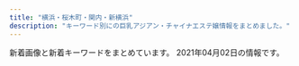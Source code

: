 ```yaml
---
title: "横浜・桜木町・関内・新横浜"
description: "キーワード別にの巨乳アジアン・チャイナエステ嬢情報をまとめました。"
---
```


新着画像と新着キーワードをまとめています。
2021年04月02日の情報です。

<DmmAffiliateIns />
<KeywordTable
  shops={
    [
    {
        "url": "http://www.relax-colorful.com/",
        "img_links": [
            "http://www.relax-colorful.com/images/top.jpg",
            "http://www.relax-colorful.com/files/082-02.jpg",
            "http://www.relax-colorful.com/files/091-03.jpg",
            "http://www.relax-colorful.com/images/staff1a.jpg",
            "http://www.relax-colorful.com/files/077-03.jpg",
            "http://www.relax-colorful.com/files/082-03.jpg",
            "http://www.relax-colorful.com/images/att.jpg",
            "http://www.relax-colorful.com/files/090-03.jpg",
            "http://www.relax-colorful.com/files/067.jpg",
            "http://www.relax-colorful.com/files/082.jpg",
            "http://www.relax-colorful.com/images/news2.jpg",
            "http://www.relax-colorful.com/files/073.jpg",
            "http://www.relax-colorful.com/files/091-02.jpg",
            "http://www.relax-colorful.com/files/093-03.jpg",
            "http://www.relax-colorful.com/files/080.jpg",
            "http://www.relax-colorful.com/files/091.jpg",
            "http://www.relax-colorful.com/images/staff1b.jpg",
            "http://www.relax-colorful.com/files/060-02.jpg",
            "http://www.relax-colorful.com/files/092-02.jpg",
            "http://www.relax-colorful.com/files/089-03.jpg",
            "http://www.relax-colorful.com/files/093-02.jpg",
            "http://www.relax-colorful.com/files/077-02.jpg",
            "http://www.relax-colorful.com/files/055-03.jpg",
            "http://www.relax-colorful.com/files/089-02.jpg",
            "http://www.relax-colorful.com/files/060-03.jpg",
            "http://www.relax-colorful.com/files/040-03.jpg",
            "http://www.relax-colorful.com/files/090-02.jpg",
            "http://www.relax-colorful.com/files/093.jpg",
            "http://www.relax-colorful.com/files/080-02.jpg",
            "http://www.relax-colorful.com/files/040.jpg",
            "http://www.relax-colorful.com/files/090.jpg",
            "http://www.relax-colorful.com/files/087-03.jpg",
            "http://www.relax-colorful.com/images/news.jpg",
            "http://www.relax-colorful.com/images/news1.jpg",
            "http://www.relax-colorful.com/images/mobile.jpg",
            "http://www.relax-colorful.com/files/073-02.jpg",
            "http://www.relax-colorful.com/files/053-03.jpg",
            "http://www.relax-colorful.com/files/055.jpg",
            "http://www.relax-colorful.com/images/pick.jpg",
            "http://www.relax-colorful.com/files/067-03.jpg",
            "http://www.relax-colorful.com/files/053-02.jpg",
            "http://www.relax-colorful.com/files/053.jpg",
            "http://www.relax-colorful.com/files/069.jpg",
            "http://www.relax-colorful.com/images/bjs3.jpg",
            "http://www.relax-colorful.com/files/080-03.jpg",
            "http://www.relax-colorful.com/files/073-03.jpg",
            "http://www.relax-colorful.com/files/089.jpg",
            "http://www.relax-colorful.com/files/069-03.jpg",
            "http://www.relax-colorful.com/images/koko_200x40.png",
            "http://www.relax-colorful.com/files/087-02.jpg",
            "http://www.relax-colorful.com/files/055-02.jpg",
            "http://www.relax-colorful.com/images/staff1.jpg",
            "http://www.relax-colorful.com/files/087.jpg",
            "http://www.relax-colorful.com/files/040-02.jpg",
            "http://www.relax-colorful.com/files/067-02.jpg",
            "http://www.relax-colorful.com/images/girl_bt.jpg",
            "http://www.relax-colorful.com/files/060.jpg",
            "http://www.relax-colorful.com/files/092-03.jpg",
            "http://www.relax-colorful.com/images/backlist.jpg",
            "http://www.relax-colorful.com/files/069-02.jpg",
            "http://www.relax-colorful.com/images/staff_line.jpg",
            "http://www.relax-colorful.com/files/077.jpg",
            "http://www.relax-colorful.com/files/092.jpg"
        ],
        "keywords": {
            "87": 30,
            "85": 3,
            "C": 38,
            "86": 15,
            "D": 39
        },
        "station": "JR\u95a2\u5185\u99c5\u5317\u53e3",
        "name": "Colorful\uff5e\u30ab\u30e9\u30d5\u30eb\uff5e"
    },
    {
        "name": "\u30ec\u30a4\u30f3\u30dc\u30fc\u8679",
        "keywords": {
            "C": 14
        },
        "url": "http://www.sh-riraku113.xyz/",
        "img_links": [
            "http://www.sh-riraku113.xyz/uploads/201005/1-2010051615301I.jpg",
            "http://www.sh-riraku113.xyz/uploads/201005/1-201005161513F8.jpg",
            "http://www.sh-riraku113.xyz/static/picture/tit-new.png",
            "http://www.sh-riraku113.xyz/static/picture/tit-gat.png",
            "http://www.sh-riraku113.xyz/uploads/201005/1-201005161544K5.jpg",
            "http://www.sh-riraku113.xyz/static/picture/top.png",
            "http://www.sh-riraku113.xyz/static/picture/room2.png",
            "http://www.sh-riraku113.xyz/static/picture/infor.png",
            "http://www.sh-riraku113.xyz/static/picture/room4.png",
            "http://www.sh-riraku113.xyz/static/picture/room1.png",
            "http://www.sh-riraku113.xyz/static/picture/tit-pick.png",
            "http://www.sh-riraku113.xyz/static/picture/tit-infor.png",
            "http://www.sh-riraku113.xyz/static/picture/info.png",
            "http://www.sh-riraku113.xyz/uploads/201005/1-201005161500127.jpg",
            "http://www.sh-riraku113.xyz/static/picture/tite-staff.png",
            "http://www.sh-riraku113.xyz/static/picture/room3.png"
        ],
        "station": "JR\u6771\u795e\u5948\u5ddd\u99c5"
    },
    {
        "station": "JR\u95a2\u5185\u99c5\u5357\u53e3",
        "keywords": {},
        "img_links": [
            "http://smile.iest.jp/images/staff/sta_023.jpg",
            "http://smile.iest.jp/images/gallery/gallery_404.jpg",
            "http://smile.iest.jp/images/staff_one/staff_one_05.jpg",
            "http://smile.iest.jp/images/gallery/gallery_101.jpg",
            "http://smile.iest.jp/images/staff_one/staff_one_03.jpg",
            "http://smile.iest.jp/images/staff_image/staff_d02.jpg",
            "http://smile.iest.jp/images/home/index_04.jpg",
            "http://smile.iest.jp/images/staff_one/staff_one_01.jpg",
            "http://smile.iest.jp/images/top/top_02.jpg",
            "http://smile.iest.jp/images/staff/sta_01.jpg",
            "http://smile.iest.jp/images/gallery/gallery_402.jpg",
            "http://smile.iest.jp/images/staff_one/staff_one_08.png",
            "http://smile.iest.jp/images/staff_image/staff_d01.jpg",
            "http://smile.iest.jp/images/gallery/gallery_104.jpg",
            "http://smile.iest.jp/images/staff/sta_0z12.jpg",
            "http://smile.iest.jp/images/staff/sta_04.jpg",
            "http://smile.iest.jp/images/home/index_page_top.jpg",
            "http://smile.iest.jp/images/staff/sta_021.jpg",
            "http://smile.iest.jp/images/staff/sta_0z10.jpg",
            "http://smile.iest.jp/images/system/syatem_301.jpg",
            "http://smile.iest.jp/images/staff/sta_03.jpg",
            "http://smile.iest.jp/images/top/top_03.jpg",
            "http://smile.iest.jp/images/system/syatem_303.jpg",
            "http://smile.iest.jp/images/staff_image/staff_d05.jpg",
            "http://smile.iest.jp/images/gallery/gallery_401.jpg",
            "http://smile.iest.jp/images/top/top_01.jpg",
            "http://smile.iest.jp/images/top/top_04.jpg",
            "http://smile.iest.jp/images/staff_image/staff_d03.jpg",
            "http://smile.iest.jp/images/staff/staff_top.jpg",
            "http://smile.iest.jp/images/staff/sta_0z9.jpg",
            "http://smile.iest.jp/images/top/top_06.jpg",
            "http://smile.iest.jp/images/staff_image/staff_d06.jpg",
            "http://smile.iest.jp/images/staff_image/staff_d04.jpg",
            "http://smile.iest.jp/images/gallery/gallery_403.jpg",
            "http://smile.iest.jp/images/home/index_03.jpg",
            "http://smile.iest.jp/images/gallery/gallery_top.jpg",
            "http://smile.iest.jp/images/home/index_qup.jpg",
            "http://smile.iest.jp/images/gallery/gallery_103.jpg",
            "http://smile.iest.jp/images/gallery/gallery_01.jpg",
            "http://smile.iest.jp/images/home/index_tel.jpg",
            "http://smile.iest.jp/images/system/syatem_302.jpg",
            "http://smile.iest.jp/images/staff_one/staff_one_04.jpg",
            "http://smile.iest.jp/images/staff/sta_06.jpg",
            "http://smile.iest.jp/images/staff/sta_0z2.jpg",
            "http://smile.iest.jp/images/staff/sta_0z8.jpg",
            "http://smile.iest.jp/images/home/QR.png",
            "http://smile.iest.jp/images/staff_one/staff_one_07.png",
            "http://smile.iest.jp/images/home/top_qp.jpg",
            "http://smile.iest.jp/images/top/top_05.jpg",
            "http://smile.iest.jp/images/staff_one/staff_one_02.jpg",
            "http://smile.iest.jp/images/staff_one/staff_one_top.jpg",
            "http://smile.iest.jp/images/top/top_08.png",
            "http://smile.iest.jp/images/staff/sta_010.jpg",
            "http://smile.iest.jp/images/gallery/gallery_102.jpg"
        ],
        "name": "\u30a2\u30cd\u30e9",
        "url": "http://smile.iest.jp/"
    },
    {
        "keywords": {},
        "img_links": [
            "https://static.wixstatic.com/media/c0eb72_6659fe6c05bc4ecab5ea34e25baa33a7~mv2.jpg",
            "https://static.wixstatic.com/media/c0eb72_cb951eeb551748fd86db834e86993788~mv2.jpg",
            "https://static.wixstatic.com/media/11062b_2042bb7351284f0f982e4787d37415e6f000.jpg",
            "https://static.wixstatic.com/media/af7a8b002af842f8bab87691c1d8640f.jpg",
            "https://static.parastorage.com/services/linguist-flags/1.480.0/assets/flags/square/CHN.png",
            "https://static.wixstatic.com/media/c0eb72_dacfc733e1494024a03e37b846316228~mv2.jpg",
            "https://static.parastorage.com/services/linguist-flags/1.480.0/assets/flags/square/JPN.png",
            "https://static.wixstatic.com/media/c0eb72_20782149934c4a6d85543ab1c66cd198~mv2.png",
            "https://static.wixstatic.com/media/c0eb72_c3f92a65fa0a4e2da5949c9452de2af8~mv2.jpg",
            "https://static.wixstatic.com/media/11062b_62f0356712544a87b392417662c4658df000.jpg",
            "https://static.wixstatic.com/media/c0eb72_40b8be3ea7154ed7866854945091feff~mv2.jpg",
            "https://static.wixstatic.com/media/c0eb72_5abd6c30d02b4fdea8659795b145f5bb~mv2.jpg",
            "https://static.wixstatic.com/media/c0eb72_2098c0903bfb434e9504fee2e018034a~mv2.jpg",
            "https://static.wixstatic.com/media/c0eb72_1a119da1d01942b7a33671df6c2b1159~mv2_d_1600_1200_s_2.jpg",
            "https://static.wixstatic.com/media/c0eb72_8725bcdefd1c4f90850e9178dd71fe41~mv2.png",
            "https://static.wixstatic.com/media/c0eb72_29440005177e4292a35d5e3cb219e218~mv2.png",
            "https://static.wixstatic.com/media/c0eb72_8927f525542049b4a175526f2f5b36a4~mv2.png",
            "https://static.parastorage.com/services/linguist-flags/1.480.0/assets/flags/square/USA.png",
            "https://static.wixstatic.com/media/c0eb72_a5bf32f6fdb1491ca96c944502ab6bea~mv2.jpg",
            "https://static.wixstatic.com/media/11062b_808b40c463104f22943c284c625d31c3f000.jpg",
            "https://static.wixstatic.com/media/c0eb72_9d2693aac65943dbbba9a0a789268fe3~mv2.jpg",
            "https://static.wixstatic.com/media/11062b_4b7c9a8e48334d5aad2fd274fddba3bc~mv2.jpg",
            "https://static.wixstatic.com/media/c0eb72_26944ceb94b94dc19131d91ac1511619~mv2.jpg",
            "https://static.wixstatic.com/media/c0eb72_40820ead73a84600a3e5fd095c420086~mv2.png",
            "https://static.wixstatic.com/media/c0eb72_e7c5d34e534f43078c5c439f45a3b4b7~mv2.jpg",
            "https://static.wixstatic.com/media/c0eb72_40ccc84ef10f4b8097b0f734c756c6ca~mv2.jpg",
            "https://static.wixstatic.com/media/c0eb72_2b7a2752438d43208051a8e353a9dbd7~mv2.jpg",
            "https://static.wixstatic.com/media/035244_257ed5e146d64042bf444af357418e18~mv2.jpg",
            "https://static.wixstatic.com/media/c0eb72_5665a81d23b944ee9e86dce90624ce2c~mv2.jpg",
            "https://static.wixstatic.com/media/c0eb72_916975db7bc947768e06d7f7bf975af9~mv2.jpg"
        ],
        "url": "https://www.shin-taipei-massage.com/",
        "station": "\u685c\u6728\u753a\u99c5\u53572\u756a\u51fa\u53e3",
        "name": "\u65b0\u53f0\u5317"
    },
    {
        "keywords": {
            "D": 1,
            "C": 2,
            "84": 2
        },
        "url": "http://ciliasa.xyz/",
        "img_links": [
            "http://ciliasa.xyz/picture/m-head01.jpg",
            "http://ciliasa.xyz/picture/m-top004.jpg",
            "http://ciliasa.xyz/uploads/200601/1-200601142P4643.jpg",
            "http://ciliasa.xyz/picture/m-top003.jpg",
            "http://ciliasa.xyz/picture/foot01.jpg",
            "http://ciliasa.xyz/uploads/200601/1-200601142F5435.jpg",
            "http://ciliasa.xyz/uploads/200601/1-200601142629454.jpg",
            "http://ciliasa.xyz/uploads/200601/1-200601142639540.jpg",
            "http://ciliasa.xyz/picture/call.png",
            "http://ciliasa.xyz/picture/cam-01.jpg",
            "http://ciliasa.xyz/uploads/200601/1-200601142G5438.jpg",
            "http://ciliasa.xyz/uploads/200601/1-200601142K43F.jpg"
        ],
        "station": "JR\u6771\u795e\u5948\u5ddd\u99c5\u897f\u53e3",
        "name": "\u307f\u3055\u304d"
    },
    {
        "name": "SRP",
        "img_links": [
            "http://www.shine-es.info/img/system/campaign3.png",
            "http://www.shine-es.info/public/image/20210126/20210126012525_25271.png",
            "http://www.shine-es.info/img/top/nav_03.jpg",
            "http://www.shine-es.info/public/image/20200420/20200420174944_96356.jpeg",
            "http://www.shine-es.info/img/top/nav_05.jpg",
            "http://www.shine-es.info/public/image/20180806/20180806021637_66262.jpeg",
            "http://www.shine-es.info/public/image/20210330/20210330113900_55694.jpg",
            "http://www.shine-es.info/img/top/pic-1.png",
            "http://www.shine-es.info/public/image/20191007/20191007000751_26360.jpg",
            "http://www.shine-es.info/public/image/20180426/20180426160618_24358.jpg",
            "http://www.shine-es.info/public/image/20180524/20180524214431_17082.jpg",
            "http://www.shine-es.info/public/image/20210222/20210222103449_67865.png",
            "http://www.shine-es.info/public/image/20191129/20191129184548_44783.jpg",
            "http://www.shine-es.info/public/image/20200816/20200816001546_39857.jpg",
            "http://www.shine-es.info/public/image/20210224/20210224004055_63018.jpg",
            "http://www.shine-es.info/img/top/koko.png",
            "http://www.shine-es.info/public/image/20201130/20201130150442_88111.jpg",
            "http://www.shine-es.info/public/image/20200225/20200225013302_28274.png",
            "http://www.shine-es.info/public/image/20200901/20200901125021_47269.jpg",
            "http://www.shine-es.info/img/top/nav_09.jpg",
            "http://www.shine-es.info/public/image/20191123/20191123005615_48887.jpg",
            "http://www.shine-es.info/public/image/20201107/20201107124509_92438.png",
            "http://www.shine-es.info/img/top/nav_06.jpg",
            "http://www.shine-es.info/public/image/20210204/20210204005557_55265.png",
            "http://www.shine-es.info/public/image/20201030/20201030141055_73595.jpg",
            "http://www.shine-es.info/public/image/20200505/20200505002649_53549.png",
            "http://www.shine-es.info/public/image/20191009/20191009171328_21361.jpg",
            "http://www.shine-es.info/public/image/20181128/20181128190142_51228.jpeg",
            "http://www.shine-es.info/public/image/20180514/20180514161320_29646.jpg",
            "http://www.shine-es.info/public/image/20180524/20180524214747_75881.jpeg",
            "http://www.shine-es.info/public/image/20201020/20201020190438_86333.png",
            "http://www.shine-es.info/public/image/20201113/20201113010109_63246.png",
            "http://www.shine-es.info/public/image/20190406/20190406214019_72078.jpg",
            "http://www.shine-es.info/public/image/20180524/20180524214818_14591.jpeg",
            "http://www.shine-es.info/img/top/mobile.jpg",
            "http://www.shine-es.info/public/image/20191123/20191123005624_21397.jpg",
            "http://www.shine-es.info/public/image/20180524/20180524214610_38863.jpeg",
            "http://www.shine-es.info/public/image/20191007/20191007000800_55460.png",
            "http://www.shine-es.info/public/image/20180524/20180524214652_54672.jpeg",
            "http://www.shine-es.info/img/top/pic-3.jpg",
            "http://www.shine-es.info/public/image/20200420/20200420175008_44399.jpeg",
            "http://www.shine-es.info/public/image/20201210/20201210131428_47249.png",
            "http://www.shine-es.info/public/image/20200901/20200901124912_14983.jpg",
            "http://www.shine-es.info/img/top/pic-2.jpg",
            "http://www.shine-es.info/public/image/20190617/20190617002036_61596.jpg",
            "http://www.shine-es.info/public/image/20190827/20190827011025_93525.jpg",
            "http://www.shine-es.info/public/image/20190617/20190617002029_84673.jpg",
            "http://www.shine-es.info/public/image/20200120/20200120014129_44289.jpg",
            "http://www.shine-es.info/img/top/nav_07.jpg",
            "http://www.shine-es.info/img/top/nav_04.jpg",
            "http://www.shine-es.info/public/image/20201009/20201009012403_82863.jpg",
            "http://www.shine-es.info/img/top/pic-1.jpg",
            "http://www.shine-es.info/public/image/20180426/20180426160348_68419.jpg",
            "http://www.shine-es.info/public/image/20180528/20180528013047_54119.jpg",
            "http://www.shine-es.info/public/image/20191009/20191009171341_70954.jpg",
            "http://www.shine-es.info/public/image/20200420/20200420174959_97231.jpeg",
            "http://www.shine-es.info/public/image/20180426/20180426161222_54119.jpg",
            "http://www.shine-es.info/public/image/20180806/20180806021646_71312.jpeg"
        ],
        "keywords": {
            "C": 73,
            "83": 9,
            "85": 30,
            "87": 19,
            "86": 41,
            "84": 13,
            "D": 30
        },
        "station": "JR\u65b0\u6a2a\u6d5c\u99c5\u5317\u53e3",
        "url": "http://www.shine-es.info/"
    },
    {
        "station": "JR\u6771\u795e\u5948\u5ddd\u99c5\u897f\u53e3",
        "keywords": {},
        "img_links": [
            "http://est-hanamizuki.com/images/r111.jpg",
            "http://est-hanamizuki.com/images/g32.jpg",
            "http://est-hanamizuki.com/images/m3.jpg",
            "http://est-hanamizuki.com/images/m1.jpg",
            "http://est-hanamizuki.com/images/info.png",
            "http://est-hanamizuki.com/images/news1.png",
            "http://est-hanamizuki.com/images/g12.jpg",
            "http://est-hanamizuki.com/images/mobile.jpg",
            "http://est-hanamizuki.com/images/g23.jpg",
            "http://est-hanamizuki.com/images/g13.jpg",
            "http://est-hanamizuki.com/images/g22.jpg",
            "http://est-hanamizuki.com/images/zi_staff.png",
            "http://est-hanamizuki.com/images/erika.jpg",
            "http://est-hanamizuki.com/images/g3.jpg",
            "http://est-hanamizuki.com/images/head.jpg",
            "http://est-hanamizuki.com/images/g1.jpg",
            "http://est-hanamizuki.com/images/m4.jpg",
            "http://est-hanamizuki.com/images/g2.jpg",
            "http://est-hanamizuki.com/images/erika2.jpg",
            "http://est-hanamizuki.com/images/11.png",
            "http://est-hanamizuki.com/images/g33.jpg",
            "http://est-hanamizuki.com/images/m2.jpg"
        ],
        "url": "http://est-hanamizuki.com/",
        "name": "\u82b1\u6c34\u6728"
    },
    {
        "name": "37\u2103",
        "keywords": {
            "D": 10
        },
        "url": "http://massage-esthe.blue/",
        "img_links": [
            "http://massage-esthe.blue/img/a2.jpg",
            "http://massage-esthe.blue/img/r2.jpg",
            "http://massage-esthe.blue/img/sta10.jpg",
            "http://massage-esthe.blue/img/r4.jpg",
            "http://massage-esthe.blue/img/a4.jpg",
            "http://massage-esthe.blue/img/root.jpg",
            "http://massage-esthe.blue/img/st5.jpg",
            "http://massage-esthe.blue/img/stat.jpg",
            "http://massage-esthe.blue/img/st12.jpg",
            "http://massage-esthe.blue/img/sta12.jpg",
            "http://massage-esthe.blue/img/a5.jpg",
            "http://massage-esthe.blue/img/sta6.jpg",
            "http://massage-esthe.blue/img/st10.jpg",
            "http://massage-esthe.blue/img/r1.jpg",
            "http://massage-esthe.blue/img/st1.jpg",
            "http://massage-esthe.blue/img/acct.jpg",
            "http://massage-esthe.blue/img/st2.jpg",
            "http://massage-esthe.blue/img/top.jpg",
            "http://massage-esthe.blue/img/st11.jpg",
            "http://massage-esthe.blue/img/a6.jpg",
            "http://massage-esthe.blue/img/lint.jpg",
            "http://massage-esthe.blue/img/sta3.jpg",
            "http://massage-esthe.blue/img/st8.jpg",
            "http://massage-esthe.blue/img/a3.jpg",
            "http://massage-esthe.blue/img/sta2.jpg",
            "http://massage-esthe.blue/img/no.png",
            "http://massage-esthe.blue/img/syst.jpg",
            "http://massage-esthe.blue/img/st6.jpg",
            "http://massage-esthe.blue/img/rect.jpg",
            "http://massage-esthe.blue/img/a1.jpg",
            "http://massage-esthe.blue/img/sta5.jpg",
            "http://massage-esthe.blue/img/st3.jpg",
            "http://massage-esthe.blue/img/sta8.jpg",
            "http://massage-esthe.blue/img/stal.png",
            "http://massage-esthe.blue/img/fla.jpg",
            "http://massage-esthe.blue/img/st9.jpg",
            "http://massage-esthe.blue/img/r3.jpg",
            "http://massage-esthe.blue/img/sta1.jpg",
            "http://massage-esthe.blue/img/bb.png"
        ],
        "station": "\u30bb\u30f3\u30bf\u30fc\u5317\u99c5"
    },
    {
        "name": "Love You",
        "keywords": {
            "100": 13
        },
        "station": "JR\u95a2\u5185\u99c5\u5317\u53e3",
        "url": "http://www.love-you.work/",
        "img_links": [
            "http://www.love-you.work/img/aya1.jpg",
            "http://www.love-you.work/staff/yuki.jpg",
            "http://www.love-you.work/img/anna1.jpg",
            "http://www.love-you.work/images/sys3.png",
            "http://www.love-you.work/img/neko1.jpg",
            "http://www.love-you.work/img/yui1.jpg",
            "http://www.love-you.work/img/bb1.jpg",
            "http://www.love-you.work/staff/yui.jpg",
            "http://www.love-you.work/img/bb3.jpg",
            "http://www.love-you.work/staff/nana.jpg",
            "http://www.love-you.work/img/yuki1.jpg",
            "http://www.love-you.work/images/sys2.jpg",
            "http://www.love-you.work/staff/bb.jpg",
            "http://www.love-you.work/images/interior_t.jpg",
            "http://www.love-you.work/images/rec1.png",
            "http://www.love-you.work/images/tg.jpg",
            "http://www.love-you.work/images/sys1.jpg",
            "http://www.love-you.work/img/sayuri1.jpg",
            "http://www.love-you.work/images/news.jpg",
            "http://www.love-you.work/staff/yuri.jpg",
            "http://www.love-you.work/img/kana1.jpg",
            "http://www.love-you.work/staff/rina.jpg",
            "http://www.love-you.work/staff/sayuri.jpg",
            "http://www.love-you.work/img/rina1.jpg",
            "http://www.love-you.work/images/int2.png",
            "http://www.love-you.work/img/yuri1.jpg",
            "http://www.love-you.work/images/int1.png",
            "http://www.love-you.work/images/staff_t.jpg",
            "http://www.love-you.work/images/rec2.jpg",
            "http://www.love-you.work/images/head.jpg",
            "http://www.love-you.work/img/bb2.jpg",
            "http://www.love-you.work/staff/neko.jpg",
            "http://www.love-you.work/staff/kumi.jpg",
            "http://www.love-you.work/staff/anna.jpg",
            "http://www.love-you.work/img/kumi1.jpg",
            "http://www.love-you.work/img/nana1.jpg",
            "http://www.love-you.work/staff/aya.jpg",
            "http://www.love-you.work/staff/kana.jpg"
        ]
    },
    {
        "url": "http://www.aoitori.mesthe.com/",
        "keywords": {
            "D": 4,
            "86": 2,
            "87": 1,
            "88": 2
        },
        "name": "\u78a7\u3044\u9ce5",
        "station": "JR\u95a2\u5185\u99c5\u5317\u53e3",
        "img_links": [
            "http://www.aoitori.mesthe.com/files/007.jpg",
            "http://www.aoitori.mesthe.com/images/top_sche.png",
            "http://www.aoitori.mesthe.com/images/shop/shop04.jpg",
            "http://www.aoitori.mesthe.com/images/mobile.png",
            "http://www.aoitori.mesthe.com/files/005-02.jpg",
            "http://www.aoitori.mesthe.com/files/002-02.jpg",
            "http://www.aoitori.mesthe.com/files/007-02.jpg",
            "http://www.aoitori.mesthe.com/images/shop/shop03.jpg",
            "http://www.aoitori.mesthe.com/images/infor.png",
            "http://www.aoitori.mesthe.com/images/staff_line.png",
            "http://www.aoitori.mesthe.com/images/top.png",
            "http://www.aoitori.mesthe.com/images/link_line.png",
            "http://www.aoitori.mesthe.com/images/girl-z1.jpg",
            "http://www.aoitori.mesthe.com/images/shop/shop01.jpg",
            "http://www.aoitori.mesthe.com/images/bj3.png",
            "http://www.aoitori.mesthe.com/files/006-02.jpg",
            "http://www.aoitori.mesthe.com/files/006.jpg",
            "http://www.aoitori.mesthe.com/files/003.jpg",
            "http://www.aoitori.mesthe.com/images/shop/shop02.jpg",
            "http://www.aoitori.mesthe.com/files/005.jpg",
            "http://www.aoitori.mesthe.com/files/002.jpg",
            "http://www.aoitori.mesthe.com/images/tit-infor.png",
            "http://www.aoitori.mesthe.com/images/girl-z2.jpg",
            "http://www.aoitori.mesthe.com/files/003-02.jpg"
        ]
    },
    {
        "keywords": {},
        "station": "JR\u95a2\u5185\u99c5\u5317\u53e3",
        "url": "http://www.playa.work/",
        "name": "St.Playa \uff5e\u8056\u30d7\u30e9\u30e4\uff5e",
        "img_links": [
            "http://www.playa.work/images/6.jpg",
            "http://www.playa.work/images/2.jpg",
            "http://www.playa.work/images/ta.jpg",
            "http://www.playa.work/images/head.jpg",
            "http://www.playa.work/images/s1.png",
            "http://www.playa.work/img/rumi1.jpg",
            "http://www.playa.work/images/3.jpg",
            "http://www.playa.work/img/risa1.jpg",
            "http://www.playa.work/img/koko1.jpg",
            "http://www.playa.work/images/1.jpg",
            "http://www.playa.work/images/b3.jpg",
            "http://www.playa.work/images/interior_t.jpg",
            "http://www.playa.work/img/nana1.jpg",
            "http://www.playa.work/images/5.jpg",
            "http://www.playa.work/images/news.png",
            "http://www.playa.work/images/b2.jpg",
            "http://www.playa.work/images/main_footer.jpg",
            "http://www.playa.work/images/int2.png",
            "http://www.playa.work/images/main_top.jpg",
            "http://www.playa.work/images/staff_t.jpg",
            "http://www.playa.work/images/int1.png",
            "http://www.playa.work/images/b1.jpg",
            "http://www.playa.work/images/mobile.jpg",
            "http://www.playa.work/images/4.jpg",
            "http://www.playa.work/img/emi1.jpg",
            "http://www.playa.work/img/yuri1.jpg"
        ]
    },
    {
        "img_links": [
            "http://www.dokidoki.iesjp.com/files/005.jpg",
            "http://www.dokidoki.iesjp.com/files/003.jpg",
            "http://www.dokidoki.iesjp.com/files/002.jpg",
            "http://www.dokidoki.iesjp.com/files/006.jpg",
            "http://www.dokidoki.iesjp.com/files/001.jpg",
            "http://www.dokidoki.iesjp.com/photo_news/upimg/68060605c314e584d7_0.jpg",
            "http://www.dokidoki.iesjp.com/files/007.jpg"
        ],
        "name": "Hi Baby\uff5e\u30cf\u30a4\u30d9\u30a4\u30d3\u30fc",
        "station": "JR\u6771\u795e\u5948\u5ddd\u99c5\u897f\u53e3",
        "url": "http://www.dokidoki.iesjp.com/",
        "keywords": {
            "86": 4,
            "D": 24,
            "87": 20
        }
    },
    {
        "name": "Come Baby",
        "station": "JR\u65b0\u6a2a\u6d5c\u99c5\u5317\u53e3",
        "url": "http://koukoku.xyz/come/",
        "img_links": [
            "http://koukoku.xyz/come/css/nav/nav-002.jpg",
            "http://koukoku.xyz/come/css/c01.png",
            "http://koukoku.xyz/come/css/top02.jpg",
            "http://koukoku.xyz/come/css/staff/staff02-a.png",
            "http://koukoku.xyz/come/css/staff/staff03-a.png",
            "http://koukoku.xyz/come/css/nav/nav-001.jpg",
            "http://koukoku.xyz/come/css/nav/nav-003.jpg",
            "http://koukoku.xyz/come/css/staff/staff01-a.png",
            "http://koukoku.xyz/come/css/nav/nav-005.jpg",
            "http://koukoku.xyz/come/css/nav/nav-006.jpg",
            "http://koukoku.xyz/come/css/staff/staff01.png",
            "http://koukoku.xyz/come/css/osusume001.png",
            "http://koukoku.xyz/come/css/top03.png",
            "http://koukoku.xyz/come/css/staff/staff03.png",
            "http://koukoku.xyz/come/css/nav/nav-004.jpg",
            "http://koukoku.xyz/come/css/staff/staff02.png",
            "http://koukoku.xyz/come/css/head.jpg"
        ],
        "keywords": {
            "C": 1,
            "88": 1,
            "85": 1,
            "90": 1,
            "E": 1,
            "D": 1
        }
    },
    {
        "img_links": [
            "https://ruby.jpn.mn/images/sp_tit_staff02.png",
            "https://ruby.jpn.mn/images/room2.jpg",
            "https://ruby.jpn.mn/images/tit_therapist.png",
            "https://ruby.jpn.mn/images/tit_staff01.png",
            "https://ruby.jpn.mn/images/tit_new.png",
            "https://ruby.jpn.mn/images/sp_tit_staff01.png",
            "https://ruby.jpn.mn/photos/sites/26/2021/03/2021032602164364.jpg",
            "https://ruby.jpn.mn/images/tit_staff02.png",
            "https://ruby.jpn.mn/images/sp_top.jpg",
            "https://ruby.jpn.mn/images/img_tel.png",
            "https://ruby.jpn.mn/photos/sites/26/2021/02/202102270551056.jpg",
            "https://ruby.jpn.mn/photos/sites/26/2021/02/2021022707202972.jpg",
            "https://ruby.jpn.mn/images/room1.jpg",
            "https://ruby.jpn.mn/images/room3.jpg",
            "https://ruby.jpn.mn/images/sp_tit_new.png",
            "https://ruby.jpn.mn/images/top.jpg",
            "https://ruby.jpn.mn/images/maining.jpg",
            "https://ruby.jpn.mn/images/room4.jpg",
            "https://ruby.jpn.mn/photos/sites/26/2021/03/2021031706475468.jpg",
            "https://ruby.jpn.mn/images/sp_tit_therapist.png"
        ],
        "station": "JR\u6771\u795e\u5948\u5ddd\u99c5\u897f\u53e3",
        "keywords": {
            "86": 12,
            "D": 24,
            "83": 6,
            "85": 6
        },
        "name": "\u71e6\u71e6",
        "url": "https://ruby.jpn.mn/"
    },
    {
        "name": "\u7652\uff5e\u3044\u3084\u3057\uff5e",
        "keywords": {},
        "img_links": [
            "http://www.est-baby.work/images/tr.jpg",
            "http://www.est-baby.work/images/sys2.jpg",
            "http://www.est-baby.work/img/nana1.png",
            "http://www.est-baby.work/images/sys1.jpg",
            "http://www.est-baby.work/images/7.jpg",
            "http://www.est-baby.work/images/news.jpg",
            "http://www.est-baby.work/img/yuki1.png",
            "http://www.est-baby.work/images/int1.jpg",
            "http://www.est-baby.work/img/kaori1.png",
            "http://www.est-baby.work/images/menu/interior.png",
            "http://www.est-baby.work/images/koko_200x40.png",
            "http://www.est-baby.work/images/menu/staff.png",
            "http://www.est-baby.work/staff/kaori.jpg",
            "http://www.est-baby.work/images/head.jpg",
            "http://www.est-baby.work/img/sizuka1.png",
            "http://www.est-baby.work/images/int2.jpg",
            "http://www.est-baby.work/staff/nana.jpg",
            "http://www.est-baby.work/images/sisu.jpg",
            "http://www.est-baby.work/images/8.jpg",
            "http://www.est-baby.work/staff/sizuka.jpg",
            "http://www.est-baby.work/images/staff_t.jpg",
            "http://www.est-baby.work/images/menu/top.png",
            "http://www.est-baby.work/images/tgirl.jpg",
            "http://www.est-baby.work/img/yuki2.png",
            "http://www.est-baby.work/staff/yuki.jpg",
            "http://www.est-baby.work/images/sys3.jpg",
            "http://www.est-baby.work/img/koko1.png",
            "http://www.est-baby.work/staff/koko.jpg",
            "http://www.est-baby.work/images/6.jpg",
            "http://www.est-baby.work/images/sys4.jpg",
            "http://www.est-baby.work/images/1.jpg",
            "http://www.est-baby.work/images/interior_t.jpg",
            "http://www.est-baby.work/images/3.jpg"
        ],
        "url": "http://www.est-baby.work/",
        "station": "\u65e5\u30ce\u51fa\u753a\u99c5"
    },
    {
        "url": "http://www.est-aya.work/",
        "img_links": [
            "http://www.est-aya.work/img/yumi1.jpg",
            "http://www.est-aya.work/images/tel.jpg",
            "http://www.est-aya.work/images/news.png",
            "http://www.est-aya.work/images/rec1.png",
            "http://www.est-aya.work/img/mika1.jpg",
            "http://www.est-aya.work/images/head.jpg",
            "http://www.est-aya.work/img/asuka1.jpg",
            "http://www.est-aya.work/img/miku1.jpg",
            "http://www.est-aya.work/images/ta.jpg",
            "http://www.est-aya.work/images/int2.png",
            "http://www.est-aya.work/images/sys2.png",
            "http://www.est-aya.work/images/3.jpg",
            "http://www.est-aya.work/images/8.jpg",
            "http://www.est-aya.work/images/mobile.jpg",
            "http://www.est-aya.work/images/sys1.png",
            "http://www.est-aya.work/images/int1.png",
            "http://www.est-aya.work/images/rec2.jpg",
            "http://www.est-aya.work/images/info.png",
            "http://www.est-aya.work/images/9.jpg",
            "http://www.est-aya.work/images/interior_t.jpg",
            "http://www.est-aya.work/img/ayumi1.jpg",
            "http://www.est-aya.work/images/staff_t.jpg",
            "http://www.est-aya.work/images/line.png",
            "http://www.est-aya.work/images/2.jpg",
            "http://www.est-aya.work/images/sys3.png",
            "http://www.est-aya.work/images/11.jpg"
        ],
        "keywords": {},
        "name": "\u7d62\u9999\uff5e\u30a2\u30e4\u30ab\uff5e",
        "station": "JR\u685c\u6728\u753a\u99c5\u53571\u51fa\u53e3"
    },
    {
        "station": "JR\u6771\u795e\u5948\u5ddd\u99c5\u897f\u53e3",
        "keywords": {},
        "name": "\u30a2\u30de\u30f3\u30c0",
        "url": "http://relax-massage.pink/",
        "img_links": [
            "http://relax-massage.pink/images/con03.jpg",
            "http://relax-massage.pink/images/con02.jpg",
            "http://relax-massage.pink/images/sw_home.png",
            "http://relax-massage.pink/images/icon_new.png",
            "http://relax-massage.pink/images/trigger.jpg",
            "http://relax-massage.pink/images/cg05.jpg",
            "http://relax-massage.pink/images/mainvisual_01.jpg",
            "http://relax-massage.pink/images/cg01.jpg",
            "http://relax-massage.pink/images/head_therapist.jpg",
            "http://relax-massage.pink/images/req_03.jpg",
            "http://relax-massage.pink/images/head_interior.jpg",
            "http://relax-massage.pink/images/cg06.jpg",
            "http://relax-massage.pink/images/cg03.jpg",
            "http://relax-massage.pink/images/sns_9_pink.jpg",
            "http://relax-massage.pink/images/mainvisual_01_s.jpg",
            "http://relax-massage.pink/images/sw_tel.png",
            "http://relax-massage.pink/images/con01.jpg",
            "http://relax-massage.pink/images/sys01.jpg",
            "http://relax-massage.pink/images/mainvisual_02.jpg",
            "http://relax-massage.pink/images/cg02.jpg",
            "http://relax-massage.pink/images/sys02.jpg",
            "http://relax-massage.pink/images/cg04.jpg",
            "http://relax-massage.pink/images/sys03.jpg"
        ]
    },
    {
        "name": "\u68ee\u82d1",
        "keywords": {
            "83": 6,
            "86": 6,
            "D": 24,
            "87": 6,
            "85": 6
        },
        "url": "http://morien.este.work/",
        "station": "\u53cd\u753a\u99c5",
        "img_links": [
            "http://morien.este.work/2/uploadimg/1613996342.jpg",
            "http://morien.este.work/mens-esthe.png",
            "http://morien.este.work/2/uploadimg/1594704743.jpg",
            "http://morien.este.work/top.jpg",
            "http://morien.este.work/2/uploadimg/1574764277.jpg",
            "http://morien.este.work/2/uploadimg/1577672563.jpg"
        ]
    },
    {
        "img_links": [
            "http://www.ipuyvyta.xyz/picture/s_pick.png",
            "http://www.ipuyvyta.xyz/uploads/200103/1-2001031G043127.jpg",
            "http://www.ipuyvyta.xyz/uploads/200527/1-20052G310025O.jpg",
            "http://www.ipuyvyta.xyz/uploads/201117/1-20111G24513940.jpg",
            "http://www.ipuyvyta.xyz/picture/room1.jpg",
            "http://www.ipuyvyta.xyz/picture/room3.jpg",
            "http://www.ipuyvyta.xyz/picture/s_staff.jpg",
            "http://www.ipuyvyta.xyz/uploads/210128/1-21012Q351103P.jpg",
            "http://www.ipuyvyta.xyz/uploads/201113/1-2011131412332R.jpg",
            "http://www.ipuyvyta.xyz/picture/s_news.png",
            "http://www.ipuyvyta.xyz/uploads/200324/1-200324153552608.jpg",
            "http://www.ipuyvyta.xyz/picture/s3.jpg",
            "http://www.ipuyvyta.xyz/uploads/210324/1-210324143049264.jpg",
            "http://www.ipuyvyta.xyz/picture/top.png",
            "http://www.ipuyvyta.xyz/uploads/200527/1-20052G30953430.jpg",
            "http://www.ipuyvyta.xyz/uploads/210324/1-21032414232L38.jpg",
            "http://www.ipuyvyta.xyz/uploads/201113/1-2011131413242P.jpg",
            "http://www.ipuyvyta.xyz/uploads/190705/1-1ZF5141109322.jpg",
            "http://www.ipuyvyta.xyz/picture/mobile.jpg",
            "http://www.ipuyvyta.xyz/uploads/210128/1-21012Q3504A53.jpg",
            "http://www.ipuyvyta.xyz/uploads/201016/1-201016155304955.jpg",
            "http://www.ipuyvyta.xyz/uploads/190806/1-1ZP61F113Z0.jpg",
            "http://www.ipuyvyta.xyz/uploads/210324/1-21032414233OK.jpg",
            "http://www.ipuyvyta.xyz/uploads/200103/1-2001031G10c34.jpg",
            "http://www.ipuyvyta.xyz/picture/s1.jpg",
            "http://www.ipuyvyta.xyz/uploads/201016/1-201016155320S7.jpg",
            "http://www.ipuyvyta.xyz/picture/room2.jpg",
            "http://www.ipuyvyta.xyz/uploads/201117/1-20111G24541418.jpg",
            "http://www.ipuyvyta.xyz/picture/relax.jpg",
            "http://www.ipuyvyta.xyz/uploads/200103/1-2001031G131213.jpg",
            "http://www.ipuyvyta.xyz/picture/room4.jpg",
            "http://www.ipuyvyta.xyz/uploads/200324/1-20032415352ab.jpg"
        ],
        "station": "JR\u6771\u795e\u5948\u5ddd\u99c5\u897f\u53e3",
        "keywords": {
            "82": 8,
            "85": 1,
            "C": 8,
            "86": 1,
            "D": 2
        },
        "url": "http://www.ipuyvyta.xyz/",
        "name": "\u7652\u3057\u306e\u697d\u5712"
    },
    {
        "url": "http://lucky.est-u.com/",
        "name": "\u30e9\u30c3\u30ad\u30fc",
        "keywords": {},
        "station": "\u9ec4\u91d1\u753a\u99c5",
        "img_links": [
            "http://lucky.est-u.com/images/staff_08.jpg",
            "http://lucky.est-u.com/images/new_08.jpg",
            "http://lucky.est-u.com/images/new_10.jpg",
            "http://lucky.est-u.com/images/staff_06.jpg",
            "http://lucky.est-u.com/images/s8.jpg",
            "http://lucky.est-u.com/staff/aya/1.jpg",
            "http://lucky.est-u.com/images/index_11.jpg",
            "http://lucky.est-u.com/images/index_02.jpg",
            "http://lucky.est-u.com/images/index_04.jpg",
            "http://lucky.est-u.com/images/index_10.jpg",
            "http://lucky.est-u.com/staff/rio/1.jpg",
            "http://lucky.est-u.com/images/s9.jpg",
            "http://lucky.est-u.com/images/index_05.jpg",
            "http://lucky.est-u.com/staff/moe/1.jpg",
            "http://lucky.est-u.com/images/index_06.jpg"
        ]
    },
    {
        "station": "\u4f0a\u52e2\u4f50\u6728\u9577\u8005\u753a\u99c5",
        "img_links": [
            "http://shirushi.me-es.com/s/images/okubokomachi.jpg",
            "http://shirushi.me-es.com/images/index_15.jpg",
            "http://shirushi.me-es.com/images/index_22.jpg",
            "http://shirushi.me-es.com/s/image/nav_manga.png",
            "http://shirushi.me-es.com/s/images/slider/prev.png",
            "http://shirushi.me-es.com/images/index_04.jpg",
            "http://shirushi.me-es.com/images/sub_21.jpg",
            "http://shirushi.me-es.com/images/rec.jpg",
            "http://shirushi.me-es.com/s/uploads/04.jpg",
            "http://shirushi.me-es.com/s/image/nav_top.png",
            "http://shirushi.me-es.com/s/image/nav_cast.png",
            "http://shirushi.me-es.com/images/index_17.jpg",
            "http://shirushi.me-es.com/s/images/top_2.jpg",
            "http://shirushi.me-es.com/s/images/slider/next.png",
            "http://shirushi.me-es.com/s/image/nav_sys.png",
            "http://shirushi.me-es.com/s/images/slider/1.jpg",
            "http://shirushi.me-es.com/s/images/pc.png",
            "http://shirushi.me-es.com/images/index_05.jpg",
            "http://shirushi.me-es.com/s/images/service_01.png",
            "http://shirushi.me-es.com/s/images/t2.jpg",
            "http://shirushi.me-es.com/s/images/t4.jpg",
            "http://shirushi.me-es.com/images/index_21.jpg",
            "http://shirushi.me-es.com/images/index_02.jpg",
            "http://shirushi.me-es.com/s/uploads/02.jpg",
            "http://shirushi.me-es.com/images/index_20.jpg",
            "http://shirushi.me-es.com/images/index_16.jpg",
            "http://shirushi.me-es.com/s/images/iphone.png",
            "http://shirushi.me-es.com/images/sub_13.jpg",
            "http://shirushi.me-es.com/images/tupian.jpg",
            "http://shirushi.me-es.com/s/uploads/03.jpg",
            "http://shirushi.me-es.com/s/images/service_03.png",
            "http://shirushi.me-es.com/images/01.jpg",
            "http://shirushi.me-es.com/s/images/t3.jpg",
            "http://shirushi.me-es.com/images/index_13.jpg",
            "http://shirushi.me-es.com/girl/02.jpg",
            "http://shirushi.me-es.com/images/sub_16.jpg",
            "http://shirushi.me-es.com/s/uploads/05.jpg",
            "http://shirushi.me-es.com/images/index_12.jpg",
            "http://shirushi.me-es.com/images/index_11.jpg",
            "http://shirushi.me-es.com/s/image/nav_hotel.png",
            "http://shirushi.me-es.com/images/index_01.jpg",
            "http://shirushi.me-es.com/images/index_10.jpg",
            "http://shirushi.me-es.com/images/index_07.jpg",
            "http://shirushi.me-es.com/girl/pick_01.jpg",
            "http://shirushi.me-es.com/girl/01.jpg",
            "http://shirushi.me-es.com/s/uploads/01.jpg",
            "http://shirushi.me-es.com/s/images/slider/2.jpg",
            "http://shirushi.me-es.com/s/images/tel.png",
            "http://shirushi.me-es.com/images/index_23.jpg",
            "http://shirushi.me-es.com/images/index_09.jpg",
            "http://shirushi.me-es.com/s/images/service_07.png",
            "http://shirushi.me-es.com/images/sub_19.jpg",
            "http://shirushi.me-es.com/images/02.jpg",
            "http://shirushi.me-es.com/girl/00.jpg",
            "http://shirushi.me-es.com/s/image/nav_topics.png",
            "http://shirushi.me-es.com/s/images/slider/3.jpg",
            "http://shirushi.me-es.com/s/images/t1.jpg",
            "http://shirushi.me-es.com/images/index_18.jpg",
            "http://shirushi.me-es.com/girl/03.jpg",
            "http://shirushi.me-es.com/images/index_08.jpg",
            "http://shirushi.me-es.com/images/index_06.jpg",
            "http://shirushi.me-es.com/images/info.jpg"
        ],
        "name": "\u3057\u308b\u3057",
        "url": "http://shirushi.me-es.com/",
        "keywords": {
            "86": 8,
            "89": 2,
            "D": 18,
            "85": 8
        }
    },
    {
        "url": "https://dear.xyz.mn/",
        "name": "Dear",
        "station": "JR\u95a2\u5185\u99c5\u5317\u53e3",
        "img_links": [
            "https://dear.xyz.mn/photos/sites/33/2020/12/2020122322560396.jpeg",
            "https://dear.xyz.mn/photos/sites/33/2021/02/2021022614331675.jpeg",
            "https://dear.xyz.mn/images/top.png",
            "https://dear.xyz.mn/images/sp_top.jpg",
            "https://dear.xyz.mn/photos/sites/33/2020/12/2020120212565938.jpeg",
            "https://dear.xyz.mn/photos/sites/33/2021/01/2021010915471930.jpeg",
            "https://dear.xyz.mn/images/ac01.jpg",
            "https://dear.xyz.mn/photos/sites/33/2021/01/2021012918085761.jpeg",
            "https://dear.xyz.mn/images/ac02.jpg",
            "https://dear.xyz.mn/photos/sites/33/2020/11/2020111223021793.jpeg",
            "https://dear.xyz.mn/images/ac04.jpg",
            "https://dear.xyz.mn/photos/sites/33/2021/01/2021011914494134.jpeg",
            "https://dear.xyz.mn/photos/sites/33/2021/01/2021011021134018.jpeg",
            "https://dear.xyz.mn/photos/sites/33/2021/02/2021022716421267.jpeg",
            "https://dear.xyz.mn/images/ac05.jpg",
            "https://dear.xyz.mn/photos/sites/33/2020/12/2020122818210498.jpeg",
            "https://dear.xyz.mn/photos/sites/33/2020/11/2020110413285923.jpeg"
        ],
        "keywords": {
            "C": 41,
            "D": 42,
            "87": 12,
            "85": 6,
            "86": 48
        }
    },
    {
        "img_links": [
            "http://iyashi-tenshi.work/img/IMG_17410.jpg",
            "http://iyashi-tenshi.work/i/img/r3.jpg",
            "http://iyashi-tenshi.work/i/img/sta11.jpg",
            "http://iyashi-tenshi.work/img/st10.jpg",
            "http://iyashi-tenshi.work/i/img/acc-3.png",
            "http://iyashi-tenshi.work/i/img/acc-5.jpg",
            "http://iyashi-tenshi.work/img/sta13.jpg",
            "http://iyashi-tenshi.work/i/img/acc-2.png",
            "http://iyashi-tenshi.work/i/img/sta10.jpg",
            "http://iyashi-tenshi.work/i/img/r2.jpg",
            "http://iyashi-tenshi.work/img/IMG_17480.jpg",
            "http://iyashi-tenshi.work/i/img/sta13.jpg",
            "http://iyashi-tenshi.work/img/st11.jpg",
            "http://iyashi-tenshi.work/img/IMG_1709.jpg",
            "http://iyashi-tenshi.work/img/c1.jpg",
            "http://iyashi-tenshi.work/i/img/acc-1.jpg",
            "http://iyashi-tenshi.work/img/head.png",
            "http://iyashi-tenshi.work/img/st13.jpg",
            "http://iyashi-tenshi.work/img/st12.jpg",
            "http://iyashi-tenshi.work/img/sta11.jpg",
            "http://iyashi-tenshi.work/img/mo.png",
            "http://iyashi-tenshi.work/i/img/acc-4.png",
            "http://iyashi-tenshi.work/i/img/r1.jpg",
            "http://iyashi-tenshi.work/img/bottom.png",
            "http://iyashi-tenshi.work/i/img/r4.jpg",
            "http://iyashi-tenshi.work/img/sta10.jpg",
            "http://iyashi-tenshi.work/i/img/st10.jpg",
            "http://iyashi-tenshi.work/img/nos.jpg",
            "http://iyashi-tenshi.work/i/img/r5.jpg",
            "http://iyashi-tenshi.work/i/img/sta12.jpg",
            "http://iyashi-tenshi.work/img/sta12.jpg"
        ],
        "name": "\u7652\u3057\u306e\u5929\u4f7f",
        "station": "JR\u4e2d\u5c71\u99c5\u5317\u53e3",
        "keywords": {
            "84": 1,
            "87": 1,
            "86": 1,
            "D": 2,
            "C": 15,
            "E": 2,
            "88": 1
        },
        "url": "http://iyashi-tenshi.work/"
    },
    {
        "img_links": [
            "http://www.muse.mensest.com/files/002.jpg",
            "http://www.muse.mensest.com/images/tit_new.png",
            "http://www.muse.mensest.com/images/top.jpg",
            "http://www.muse.mensest.com/images/tit_therapist.png",
            "http://www.muse.mensest.com/files/003.jpg",
            "http://www.muse.mensest.com/images/sp_tit_new.png",
            "http://www.muse.mensest.com/images/maining.jpg",
            "http://www.muse.mensest.com/images/sp_top.jpg",
            "http://www.muse.mensest.com/images/sp_tit_therapist.png",
            "http://www.muse.mensest.com/files/004.jpg",
            "http://www.muse.mensest.com/files/001.jpg",
            "http://www.muse.mensest.com/images/img_tel.png",
            "http://www.muse.mensest.com/files/005.jpg"
        ],
        "keywords": {
            "86": 12,
            "87": 18,
            "C": 12,
            "D": 18
        },
        "name": "\u7f8e\u4eba\u9b5a",
        "station": "JR\u6771\u795e\u5948\u5ddd\u99c5\u897f\u53e3",
        "url": "http://www.muse.mensest.com/"
    },
    {
        "station": "JR\u95a2\u5185\u99c5\u5357\u53e3",
        "img_links": [
            "http://latte.iest.xyz/css/nav/nav-006.png",
            "http://latte.iest.xyz/css/nav/nav-002.png",
            "http://latte.iest.xyz/css/head-change.jpg",
            "http://latte.iest.xyz/css/tel01.png",
            "http://latte.iest.xyz/css/osusume01.jpg",
            "http://latte.iest.xyz/css/nav/nav-003.png",
            "http://latte.iest.xyz/css/nav/nav-004.png",
            "http://latte.iest.xyz/css/top03.jpg",
            "http://latte.iest.xyz/css/nav/nav-001.png",
            "http://latte.iest.xyz/css/staff/staff01.jpg",
            "http://latte.iest.xyz/css/staff/staff02.jpg",
            "http://latte.iest.xyz/css/staff/staff06.jpg",
            "http://latte.iest.xyz/css/nav/nav-005.png"
        ],
        "url": "http://latte.iest.xyz/",
        "name": "\u68ee\u7f85",
        "keywords": {
            "88": 1,
            "D": 3,
            "89": 2
        }
    },
    {
        "name": "RelaCute \u30ea\u30e9\u30ad\u30e5\u30fc\u30c8",
        "station": "JR\u4e2d\u5c71\u99c5\u5317\u53e3",
        "keywords": {
            "82": 1,
            "E": 1,
            "85": 3,
            "87": 1,
            "86": 2,
            "C": 1,
            "D": 5
        },
        "url": "http://relacute.ies.bz/",
        "img_links": [
            "http://relacute.ies.bz/photos/sites/29/2021/03/2021030402170757.jpg",
            "http://relacute.ies.bz/images/s_staff.jpg",
            "http://relacute.ies.bz/photos/sites/29/2021/03/2021032404035953.jpg",
            "http://kakure-yu.a2.webnavi.work/upload/sites/29/2021/03/2021032404035953.jpg",
            "http://relacute.ies.bz/images/room1.jpg",
            "http://relacute.ies.bz/images/room4.jpg",
            "http://relacute.ies.bz/images/room2.jpg",
            "http://relacute.ies.bz/photos/sites/29/2021/03/202103100138267.jpg",
            "http://relacute.ies.bz/photos/sites/29/2020/06/2020061906073550.jpg",
            "http://relacute.ies.bz/images/mobile.jpg",
            "http://relacute.ies.bz/images/room3.jpg",
            "http://relacute.ies.bz/photos/sites/29/2020/11/2020112204235072.jpg",
            "http://relacute.ies.bz/images/s_news.jpg",
            "http://relacute.ies.bz/photos/sites/29/2021/01/202101180426140.jpg",
            "http://relacute.ies.bz/images/top.jpg",
            "http://relacute.ies.bz/photos/sites/29/2020/10/2020101804232462.jpg"
        ]
    },
    {
        "keywords": {
            "88": 1,
            "D": 2,
            "C": 2,
            "E": 1,
            "87": 2,
            "86": 2
        },
        "url": "http://www.rosegirl.mesthe.com/",
        "img_links": [
            "http://www.rosegirl.mesthe.com/images/room/photo04.jpg",
            "http://www.rosegirl.mesthe.com/images/mobile.jpg",
            "http://www.rosegirl.mesthe.com/files/002-02.jpg",
            "http://www.rosegirl.mesthe.com/images/info.png",
            "http://www.rosegirl.mesthe.com/images/room/photo01.jpg",
            "http://www.rosegirl.mesthe.com/images/top_osusume.jpg",
            "http://www.rosegirl.mesthe.com/images/mainimg.jpg",
            "http://www.rosegirl.mesthe.com/files/002.jpg",
            "http://www.rosegirl.mesthe.com/files/003-02.jpg",
            "http://www.rosegirl.mesthe.com/images/room/photo02.jpg",
            "http://www.rosegirl.mesthe.com/images/room/photo03.jpg",
            "http://www.rosegirl.mesthe.com/images/staff-bg_end.jpg",
            "http://www.rosegirl.mesthe.com/images/staff-top_end.jpg",
            "http://www.rosegirl.mesthe.com/files/005-02.jpg",
            "http://www.rosegirl.mesthe.com/files/001.jpg",
            "http://www.rosegirl.mesthe.com/files/001-02.jpg",
            "http://www.rosegirl.mesthe.com/files/003.jpg",
            "http://www.rosegirl.mesthe.com/files/004-02.jpg",
            "http://www.rosegirl.mesthe.com/images/staff_mitashi.jpg",
            "http://www.rosegirl.mesthe.com/files/004.jpg",
            "http://www.rosegirl.mesthe.com/files/005.jpg"
        ],
        "station": "JR\u6771\u795e\u5948\u5ddd\u99c5\u897f\u53e3",
        "name": "Rose Girl -\u30ed\u30fc\u30ba\u30ac\u30fc\u30eb-"
    },
    {
        "station": "JR\u6771\u795e\u5948\u5ddd\u99c5\u897f\u53e3",
        "url": "http://chacha-es.info/",
        "keywords": {
            "85": 2,
            "D": 3
        },
        "img_links": [
            "http://chacha-es.info/images/st/st_risa1.jpg",
            "http://chacha-es.info/images/link/mens-esthe2.png",
            "http://chacha-es.info/images/st/st_ai2.jpg",
            "http://chacha-es.info/images/st/st_momo3.jpg",
            "http://chacha-es.info/images/st/st_sakura.jpg",
            "http://chacha-es.info/images/st/st_rei1.jpg",
            "http://chacha-es.info/images/st/st_rina2.jpg",
            "http://chacha-es.info/images/st/st_nana2.jpg",
            "http://chacha-es.info/images/top.png",
            "http://chacha-es.info/images/st/st_ai3.jpg",
            "http://chacha-es.info/images/st/st_yuki4.jpg",
            "http://chacha-es.info/images/st/st_risa2.jpg",
            "http://chacha-es.info/images/st/st_riri1.jpg",
            "http://chacha-es.info/images/st/st_emi2.jpg",
            "http://chacha-es.info/images/line.jpg",
            "http://chacha-es.info/images/st/st_risa3.jpg",
            "http://chacha-es.info/images/st/st_hana1.jpg",
            "http://chacha-es.info/images/st/st_yuki1.jpg",
            "http://chacha-es.info/images/st/st_nana1.jpg",
            "http://chacha-es.info/images/st/st_mimi3.jpg",
            "http://chacha-es.info/images/st/st_momo2.jpg",
            "http://chacha-es.info/images/st/st_momo1.jpg",
            "http://chacha-es.info/images/st/st_momo4.jpg",
            "http://chacha-es.info/images/st/st_yuki2.jpg",
            "http://chacha-es.info/images/st/st_yuki3.jpg",
            "http://chacha-es.info/images/st/st_rina1.jpg",
            "http://chacha-es.info/images/s_staff.png",
            "http://chacha-es.info/images/st/st_riri2.jpg",
            "http://chacha-es.info/images/st/st_ai1.jpg",
            "http://chacha-es.info/images/st/st_emi1.jpg"
        ],
        "name": "Moon\uff5e\u30e0\u30fc\u30f3\uff5e"
    },
    {
        "url": "http://xn--cckubj6bwie8h7e.net/",
        "img_links": [
            "http://xn--cckubj6bwie8h7e.net/images/header3.png",
            "http://xn--cckubj6bwie8h7e.net/link/menlog.jpg",
            "http://xn--cckubj6bwie8h7e.net/images/footer-r.png",
            "http://xn--cckubj6bwie8h7e.net/images/flower.png",
            "http://xn--cckubj6bwie8h7e.net/images/r1.jpg",
            "http://xn--cckubj6bwie8h7e.net/images/esthe4.jpg",
            "http://xn--cckubj6bwie8h7e.net/images/clear.png",
            "http://xn--cckubj6bwie8h7e.net/images/r2.jpg",
            "http://xn--cckubj6bwie8h7e.net/images/cg02.jpg",
            "http://xn--cckubj6bwie8h7e.net/images/esthe3.jpg",
            "http://xn--cckubj6bwie8h7e.net/images/home.png",
            "http://xn--cckubj6bwie8h7e.net/images/facebook.png",
            "http://xn--cckubj6bwie8h7e.net/images/footer-l.png",
            "http://xn--cckubj6bwie8h7e.net/images/main-sp.jpg",
            "http://xn--cckubj6bwie8h7e.net/images/esthe2.jpg",
            "http://xn--cckubj6bwie8h7e.net/images/esthe6.jpg",
            "http://xn--cckubj6bwie8h7e.net/images/cg05.jpg",
            "http://xn--cckubj6bwie8h7e.net/images/main1.jpg",
            "http://xn--cckubj6bwie8h7e.net/images/cg04.jpg",
            "http://xn--cckubj6bwie8h7e.net/images/cg03.jpg",
            "http://xn--cckubj6bwie8h7e.net/images/staff.png",
            "http://xn--cckubj6bwie8h7e.net/images/esthe7.jpg",
            "http://xn--cckubj6bwie8h7e.net/images/google_plus.png",
            "http://xn--cckubj6bwie8h7e.net/images/r3.jpg",
            "http://xn--cckubj6bwie8h7e.net/images/esthe1.jpg",
            "http://xn--cckubj6bwie8h7e.net/images/r4.jpg",
            "http://xn--cckubj6bwie8h7e.net/images/twitter.png",
            "http://xn--cckubj6bwie8h7e.net/images/cg01.jpg",
            "http://xn--cckubj6bwie8h7e.net/images/line.png",
            "http://xn--cckubj6bwie8h7e.net/images/link.png"
        ],
        "name": "IRIS",
        "keywords": {},
        "station": "JR\u65b0\u6a2a\u6d5c\u99c58\u756a\u51fa\u53e3"
    },
    {
        "keywords": {},
        "url": "http://r-relax.info/",
        "name": "\u30de\u30a4\u30de\u30ea\u30e4",
        "station": "JR\u65b0\u6a2a\u6d5c\u99c5",
        "img_links": [
            "http://r-relax.info/girl/05.jpg",
            "http://r-relax.info/girl/03.jpg",
            "http://r-relax.info/images/r06.jpg",
            "http://r-relax.info/images/index_06.jpg",
            "http://r-relax.info/images/index_02.jpg",
            "http://r-relax.info/images/index_07.jpg",
            "http://r-relax.info/images/r03.jpg",
            "http://r-relax.info/girl/01a.jpg",
            "http://r-relax.info/images/info_09.jpg",
            "http://r-relax.info/images/r05.jpg",
            "http://r-relax.info/girl/09.jpg",
            "http://r-relax.info/girl/01.jpg",
            "http://r-relax.info/images/rec.jpg",
            "http://r-relax.info/images/index_04.jpg",
            "http://r-relax.info/girl/04a.jpg",
            "http://r-relax.info/images/sys_09.jpg",
            "http://r-relax.info/girl/02.jpg",
            "http://r-relax.info/images/index_03.jpg",
            "http://r-relax.info/images/sub_12.jpg",
            "http://r-relax.info/girl/00.jpg",
            "http://r-relax.info/images/index_18.jpg",
            "http://r-relax.info/images/index_12.jpg",
            "http://r-relax.info/girl/05a.jpg",
            "http://r-relax.info/images/r01.jpg",
            "http://r-relax.info/images/staff_09.jpg",
            "http://r-relax.info/images/info.jpg",
            "http://r-relax.info/girl/04.jpg",
            "http://r-relax.info/images/rec_09.jpg",
            "http://r-relax.info/girl/02a.jpg",
            "http://r-relax.info/images/index_13.jpg",
            "http://r-relax.info/images/r04.jpg",
            "http://r-relax.info/images/index_17.jpg",
            "http://r-relax.info/girl/03a.jpg",
            "http://r-relax.info/images/r02.jpg",
            "http://r-relax.info/images/index_05.jpg",
            "http://r-relax.info/images/index_01.jpg"
        ]
    },
    {
        "station": "JR\u6771\u795e\u5948\u5ddd\u99c5",
        "img_links": [
            "http://www.rakuraku-venus.xyz/images/index-f.jpg",
            "http://www.rakuraku-venus.xyz/images/shop/h3.jpg",
            "http://www.rakuraku-venus.xyz/images/nav/lanmu-job.jpg",
            "http://www.rakuraku-venus.xyz/images/index-kai_13.jpg",
            "http://www.rakuraku-venus.xyz/images/staff/11/koko.jpg",
            "http://www.rakuraku-venus.xyz/images/index-kai_07.jpg",
            "http://www.rakuraku-venus.xyz/images/staff/11/ai.jpg",
            "http://www.rakuraku-venus.xyz/images/shop/r1.jpg",
            "http://www.rakuraku-venus.xyz/psd/off.jpg",
            "http://www.rakuraku-venus.xyz/images/lan-t/images/lan-t_01.jpg",
            "http://www.rakuraku-venus.xyz/images/shop/h4.jpg",
            "http://www.rakuraku-venus.xyz/images/index-kai_05.jpg",
            "http://www.rakuraku-venus.xyz/images/shop/h2.jpg",
            "http://www.rakuraku-venus.xyz/images/nav/lanmu-staff.jpg",
            "http://www.rakuraku-venus.xyz/images/staff/11/minami.jpg",
            "http://www.rakuraku-venus.xyz/images/index-kai_08.jpg",
            "http://www.rakuraku-venus.xyz/images/index-kai_16.jpg",
            "http://www.rakuraku-venus.xyz/images/staff/10/1.jpg",
            "http://www.rakuraku-venus.xyz/images/index-kai_13a.jpg",
            "http://www.rakuraku-venus.xyz/images/light_img.jpg",
            "http://www.rakuraku-venus.xyz/images/index-kai_03.jpg",
            "http://www.rakuraku-venus.xyz/images/nav/lanmu-sys.jpg",
            "http://www.rakuraku-venus.xyz/images/nav/lanmu-acc.jpg"
        ],
        "url": "http://www.rakuraku-venus.xyz/",
        "name": "\u697d\u3005\u30f4\u30a3\u30fc\u30ca\u30b9",
        "keywords": {}
    },
    {
        "url": "http://seirakuen.est.cm/",
        "name": "\u8056\u697d\u5712",
        "img_links": [],
        "keywords": {},
        "station": "JR\u95a2\u5185\u99c5\u5357\u53e3"
    },
    {
        "keywords": {},
        "url": "http://raimu.ests.jp/",
        "station": "JR\u6771\u795e\u5948\u5ddd\u99c5\u897f\u53e3",
        "img_links": [],
        "name": "\u6765\u5922\uff5e\u30e9\u30a4\u30e0\uff5e"
    },
    {
        "station": "JR\u95a2\u5185\u99c5\u5317\u53e3",
        "img_links": [
            "http://e-yozakura.xyz/images/htm.jpg",
            "http://e-yozakura.xyz/images/news01.png",
            "http://e-yozakura.xyz/images/sa.jpg",
            "http://e-yozakura.xyz/images/g9.jpg",
            "http://e-yozakura.xyz/images/yuk.jpg",
            "http://e-yozakura.xyz/images/g4.jpg",
            "http://e-yozakura.xyz/images/g0.jpg",
            "http://e-yozakura.xyz/images/slide3.png",
            "http://e-yozakura.xyz/images/slide2.png",
            "http://e-yozakura.xyz/images/yuka.jpg",
            "http://e-yozakura.xyz/images/mobile.png",
            "http://e-yozakura.xyz/images/r7.jpg",
            "http://e-yozakura.xyz/images/bj_03.jpg",
            "http://e-yozakura.xyz/images/r3.jpg",
            "http://e-yozakura.xyz/images/ai.jpg",
            "http://e-yozakura.xyz/images/r5.jpg",
            "http://e-yozakura.xyz/images/g8.jpg",
            "http://e-yozakura.xyz/images/hh.jpg",
            "http://e-yozakura.xyz/images/g2.jpg",
            "http://e-yozakura.xyz/images/r6.jpg",
            "http://e-yozakura.xyz/images/slide1.png",
            "http://e-yozakura.xyz/images/news03.png",
            "http://e-yozakura.xyz/images/m1.jpg",
            "http://e-yozakura.xyz/images/r1.jpg",
            "http://e-yozakura.xyz/images/top.jpg",
            "http://e-yozakura.xyz/images/bj_01.jpg",
            "http://e-yozakura.xyz/images/hua.jpg",
            "http://e-yozakura.xyz/images/g1.jpg",
            "http://e-yozakura.xyz/images/g5.jpg",
            "http://e-yozakura.xyz/images/r8.jpg",
            "http://e-yozakura.xyz/images/r4.jpg",
            "http://e-yozakura.xyz/images/t.jpg",
            "http://e-yozakura.xyz/images/ll.jpg",
            "http://e-yozakura.xyz/images/12.jpg",
            "http://e-yozakura.xyz/images/r2.jpg",
            "http://e-yozakura.xyz/images/tite-staff.jpg"
        ],
        "keywords": {},
        "name": "\u591c\u685c\uff5e\u3088\u3056\u304f\u3089\uff5e",
        "url": "http://e-yozakura.xyz/"
    },
    {
        "name": "\u30ab\u30e9\u30d5\u30eb\u30ea\u30be\u30fc\u30c8",
        "keywords": {},
        "station": "JR\u6a2a\u6d5c\u99c5\u76f8\u9244\u53e3",
        "img_links": [],
        "url": "https://color.uouono.com/"
    },
    {
        "station": "\u30bb\u30f3\u30bf\u30fc\u5317\u99c5",
        "keywords": {},
        "url": "http://xn--vckg5a5c7c8c1czd.xyz/",
        "name": "\u30a2\u30ed\u30de\u30db\u30fc\u30e0",
        "img_links": [
            "http://xn--vckg5a5c7c8c1czd.xyz/img/a3.jpg",
            "http://xn--vckg5a5c7c8c1czd.xyz/img/nav-001.png",
            "http://xn--vckg5a5c7c8c1czd.xyz/img/tel.png",
            "http://xn--vckg5a5c7c8c1czd.xyz/img/cg03.png",
            "http://xn--vckg5a5c7c8c1czd.xyz/img/cg09.png",
            "http://xn--vckg5a5c7c8c1czd.xyz/img/nav-003.png",
            "http://xn--vckg5a5c7c8c1czd.xyz/img/no.png",
            "http://xn--vckg5a5c7c8c1czd.xyz/img/cg06.png",
            "http://xn--vckg5a5c7c8c1czd.xyz/img/nav-006.png",
            "http://xn--vckg5a5c7c8c1czd.xyz/img/cg02.png",
            "http://xn--vckg5a5c7c8c1czd.xyz/img/a2.jpg",
            "http://xn--vckg5a5c7c8c1czd.xyz/img/a4.jpg",
            "http://xn--vckg5a5c7c8c1czd.xyz/img/a1.jpg",
            "http://xn--vckg5a5c7c8c1czd.xyz/img/nav-002.png",
            "http://xn--vckg5a5c7c8c1czd.xyz/img/cg05.png",
            "http://xn--vckg5a5c7c8c1czd.xyz/img/cg07.png",
            "http://xn--vckg5a5c7c8c1czd.xyz/img/cg08.png",
            "http://xn--vckg5a5c7c8c1czd.xyz/img/cg01.png",
            "http://xn--vckg5a5c7c8c1czd.xyz/img/a5.jpg",
            "http://xn--vckg5a5c7c8c1czd.xyz/img/nav-004.png",
            "http://xn--vckg5a5c7c8c1czd.xyz/img/top01.png",
            "http://xn--vckg5a5c7c8c1czd.xyz/img/a6.jpg",
            "http://xn--vckg5a5c7c8c1czd.xyz/img/nav-005.png"
        ]
    },
    {
        "keywords": {
            "88": 14,
            "90": 28
        },
        "img_links": [
            "https://kannai-mensesthe.com//images/footer-r.png",
            "https://kannai-mensesthe.com/staff/koko-l1.jpg",
            "https://kannai-mensesthe.com/images/clear.png",
            "https://kannai-mensesthe.com/icon/twitter.png",
            "https://hamamatsucho-esthe.work/icon/line.png",
            "https://kannai-mensesthe.com/staff/sora-s1.jpg",
            "https://kannai-mensesthe.com/button/home.png",
            "https://kannai-mensesthe.com/icon/facebook.png",
            "https://kannai-mensesthe.com/staff/koko-s1.jpg",
            "https://kannai-mensesthe.com/staff/risa-l1.jpg",
            "https://hamamatsucho-esthe.work/icon/google_plus.png",
            "https://kannai-mensesthe.com/room/3-s.jpg",
            "https://kannai-mensesthe.com/room/2-s.jpg",
            "https://kannai-mensesthe.com/room/esthe1.jpg",
            "https://kannai-mensesthe.com/room/4-s.jpg",
            "https://kannai-mensesthe.com/room/1-s.jpg",
            "https://kannai-mensesthe.com/room/3-l.jpg",
            "https://kannai-mensesthe.com/staff/maki-s1.jpg",
            "http://kannai-mensesthe.com/images/flower.png",
            "https://kannai-mensesthe.com/room/4-l.jpg",
            "https://kannai-mensesthe.com/staff/mika-l1.jpg",
            "https://kannai-mensesthe.com/images/main1.jpg",
            "https://kannai-mensesthe.com/room/esthe2.jpg",
            "https://kannai-mensesthe.com/images/main-sp.jpg",
            "https://kannai-mensesthe.com/staff/mika-s1.jpg",
            "https://hamamatsucho-esthe.work/icon/facebook.png",
            "https://kannai-mensesthe.com/icon/google_plus.png",
            "https://kannai-mensesthe.com/images/footer-l.png",
            "https://kannai-mensesthe.com/icon/line.png",
            "https://kannai-mensesthe.com/room/1-l.jpg",
            "https://kannai-mensesthe.com/staff/sora-l1.jpg",
            "https://kannai-mensesthe.com/staff/risa-s1.jpg",
            "https://kannai-mensesthe.com/button/staff.png",
            "https://kannai-mensesthe.com/room/2-l.jpg",
            "https://kannai-mensesthe.com/button/blog.png",
            "https://kannai-mensesthe.com/images/flower.png",
            "https://kannai-mensesthe.com/staff/haru-l1.jpg",
            "https://kannai-mensesthe.com/2019/11/10/1.jpg",
            "https://kannai-mensesthe.com/2019/12/03/risa-s1.jpg",
            "https://kannai-mensesthe.com/staff/maki-l1.jpg",
            "https://kannai-mensesthe.com/room/esthe3.jpg",
            "https://hamamatsucho-esthe.work/icon/twitter.png",
            "https://kannai-mensesthe.com/staff/haru-s1.jpg"
        ],
        "name": "Olive",
        "station": "JR\u95a2\u5185\u99c5",
        "url": "http://kannai-mensesthe.com/"
    },
    {
        "keywords": {},
        "url": "http://www.yoshindo.es-relax.info/",
        "station": "\u53cd\u753a\u99c5",
        "name": "\u990a\u5fc3\u5802",
        "img_links": [
            "http://www.yoshindo.es-relax.info/images/info3.jpg",
            "http://www.yoshindo.es-relax.info/images/yui1.jpg",
            "http://www.yoshindo.es-relax.info/images/arisu1.jpg",
            "http://www.yoshindo.es-relax.info/images/youko1.jpg",
            "http://www.yoshindo.es-relax.info/images/topinfo.png",
            "http://www.yoshindo.es-relax.info/images/info5.jpg",
            "http://www.yoshindo.es-relax.info/images/info1.jpg",
            "http://www.yoshindo.es-relax.info/images/topnews.png",
            "http://www.yoshindo.es-relax.info/images/topbar.png",
            "http://www.yoshindo.es-relax.info/images/info4.jpg",
            "http://www.yoshindo.es-relax.info/images/info2.jpg",
            "http://www.yoshindo.es-relax.info/images/info6.jpg",
            "http://www.yoshindo.es-relax.info/images/yuna1.jpg",
            "http://www.yoshindo.es-relax.info/images/sidebar-credit.png",
            "http://www.yoshindo.es-relax.info/images/top-kpbar.png",
            "http://www.yoshindo.es-relax.info/images/sayuri1.jpg",
            "http://www.yoshindo.es-relax.info/images/yuki1.jpg"
        ]
    },
    {
        "name": "\u697d\u697d",
        "img_links": [
            "http://www.rakuraku.esjoho.com/images/line.png",
            "http://www.rakuraku.esjoho.com/files/003-02.jpg",
            "http://www.rakuraku.esjoho.com/images/r3.jpg",
            "http://www.rakuraku.esjoho.com/files/004-02.jpg",
            "http://www.rakuraku.esjoho.com/files/004-03.jpg",
            "http://www.rakuraku.esjoho.com/files/002.jpg",
            "http://www.rakuraku.esjoho.com/files/003-03.jpg",
            "http://www.rakuraku.esjoho.com/images/mobile.jpg",
            "http://www.rakuraku.esjoho.com/files/001-02.jpg",
            "http://www.rakuraku.esjoho.com/files/002-02.jpg",
            "http://www.rakuraku.esjoho.com/files/001-03.jpg",
            "http://www.rakuraku.esjoho.com/files/004.jpg",
            "http://www.rakuraku.esjoho.com/files/001.jpg",
            "http://www.rakuraku.esjoho.com/files/003.jpg",
            "http://www.rakuraku.esjoho.com/files/002-03.jpg"
        ],
        "url": "http://www.rakuraku.esjoho.com/",
        "station": "\u6771\u767d\u697d\u99c5",
        "keywords": {
            "C": 24,
            "86": 8,
            "87": 8,
            "D": 4
        }
    },
    {
        "name": "\u512a\u96c5\uff5e\u3086\u3046\u304c\uff5e",
        "station": "JR\u4e2d\u5c71\u99c5",
        "img_links": [
            "http://yuga.estx.net/images/staff_16.jpg",
            "http://yuga.estx.net/images/main_03.jpg",
            "http://yuga.estx.net/images/main_09.jpg",
            "http://yuga.estx.net/staff/2/1.jpg",
            "http://yuga.estx.net/images/main_11.jpg",
            "http://yuga.estx.net/images/main_10.jpg",
            "http://yuga.estx.net/staff/1/1.jpg",
            "http://yuga.estx.net/images/main_14.jpg",
            "http://yuga.estx.net/images/main_12.jpg",
            "http://yuga.estx.net/images/main_06.jpg",
            "http://yuga.estx.net/staff/3/1.jpg",
            "http://yuga.estx.net/images/noimage.jpg",
            "http://yuga.estx.net/images/info_12.jpg",
            "http://yuga.estx.net/images/staff_12.jpg",
            "http://yuga.estx.net/images/main_16.jpg",
            "http://yuga.estx.net/images/main_15.jpg",
            "http://yuga.estx.net/images/main_08.jpg",
            "http://yuga.estx.net/images/main_07.jpg",
            "http://yuga.estx.net/images/main_19.jpg",
            "http://yuga.estx.net/staff/4/1.jpg",
            "http://yuga.estx.net/images/main_13.jpg",
            "http://yuga.estx.net/images/main_05.jpg"
        ],
        "url": "http://yuga.estx.net/",
        "keywords": {}
    },
    {
        "img_links": [
            "http://www.lavender.esjoho.com/sp/images/news.jpg",
            "http://www.lavender.esjoho.com/images/staff_t.png",
            "http://www.lavender.esjoho.com/sp/images/head.jpg",
            "http://www.lavender.esjoho.com/images/head.jpg",
            "http://www.lavender.esjoho.com/images/line.png",
            "http://www.lavender.esjoho.com/files/045.jpg",
            "http://www.lavender.esjoho.com/sp/images/interior_t.jpg",
            "http://www.lavender.esjoho.com/images/link_t.png",
            "http://www.lavender.esjoho.com/sp/images/top.jpg",
            "http://www.lavender.esjoho.com/sp/images/topgirl.jpg",
            "http://www.lavender.esjoho.com/images/sys2.png",
            "http://www.lavender.esjoho.com/files/029.jpg",
            "http://www.lavender.esjoho.com/files/048.jpg",
            "http://www.lavender.esjoho.com/sp/images/time.jpg",
            "http://www.lavender.esjoho.com/sp/images/footer.jpg",
            "http://www.lavender.esjoho.com/files/024.jpg",
            "http://www.lavender.esjoho.com/files/039.jpg",
            "http://www.lavender.esjoho.com/sp/images/pc.jpg",
            "http://www.lavender.esjoho.com/images/mobile.jpg",
            "http://www.lavender.esjoho.com/sp/menu/staff.jpg",
            "http://www.lavender.esjoho.com/images/sm.jpg",
            "http://www.lavender.esjoho.com/sp/images/tel.jpg",
            "http://www.lavender.esjoho.com/sp/menu/top.jpg",
            "http://www.lavender.esjoho.com/sp/menu/interior.jpg",
            "http://www.lavender.esjoho.com/images/rec2.png",
            "http://www.lavender.esjoho.com/images/concept.jpg",
            "http://www.lavender.esjoho.com/images/int2.png",
            "http://www.lavender.esjoho.com/images/int1.png",
            "http://www.lavender.esjoho.com/images/rec1.png",
            "http://www.lavender.esjoho.com/files/034.jpg",
            "http://www.lavender.esjoho.com/images/ta.jpg",
            "http://www.lavender.esjoho.com/files/019.jpg",
            "http://www.lavender.esjoho.com/images/news.jpg",
            "http://www.lavender.esjoho.com/sp/images/staff_t.jpg",
            "http://www.lavender.esjoho.com/sp/images/newsb.jpg",
            "http://www.lavender.esjoho.com/images/sys3.png",
            "http://www.lavender.esjoho.com/images/interior_t.png"
        ],
        "url": "http://www.lavender.esjoho.com/",
        "name": "\u672a\u6765",
        "keywords": {
            "C": 1,
            "86": 2,
            "87": 4,
            "D": 6,
            "84": 1
        },
        "station": "JR\u6771\u795e\u5948\u5ddd\u99c5\u897f\u53e3"
    },
    {
        "name": "COCO5",
        "url": "http://coco5.rankuens.com/",
        "keywords": {
            "89": 2,
            "90": 1,
            "D": 3
        },
        "img_links": [
            "http://coco5.rankuens.com/css/nav/nav-004.png",
            "http://coco5.rankuens.com/css/nav/nav-003.png",
            "http://coco5.rankuens.com/css/c03.png",
            "http://coco5.rankuens.com/css/topbottom.png",
            "http://coco5.rankuens.com/css/nav/nav-002.png",
            "http://coco5.rankuens.com/css/nav/nav-006.png",
            "http://coco5.rankuens.com/css/nav/nav-005.png",
            "http://coco5.rankuens.com/css/tel.png",
            "http://coco5.rankuens.com/css/staff/staff03.jpg",
            "http://coco5.rankuens.com/css/staff/staff02.jpg",
            "http://coco5.rankuens.com/css/nav/nav-001.png",
            "http://coco5.rankuens.com/css/staff/staff01.jpg"
        ],
        "station": "JR\u65b0\u6a2a\u6d5c\u99c5\u5317\u53e3"
    },
    {
        "img_links": [
            "http://sh-riraku31.xyz/uploads/201005/1-201005162052635.jpg",
            "http://sh-riraku31.xyz/templets/default/picture/top1.jpg",
            "http://sh-riraku31.xyz/uploads/201005/1-2010051621224F.jpg",
            "http://sh-riraku31.xyz/templets/default/picture/top.jpg",
            "http://sh-riraku31.xyz/uploads/201005/1-201005162114248.jpg",
            "http://sh-riraku31.xyz/templets/default/picture/s_news.jpg",
            "http://sh-riraku31.xyz/templets/default/picture/girl-z2.jpg",
            "http://sh-riraku31.xyz/uploads/201005/1-20100516201cK.jpg",
            "http://sh-riraku31.xyz/templets/default/picture/girl-z1.jpg",
            "http://sh-riraku31.xyz/uploads/201005/1-2010051J6062Y.jpg",
            "http://sh-riraku31.xyz/templets/default/picture/staff01.jpg",
            "http://sh-riraku31.xyz/uploads/201005/1-2010051J55CA.jpg",
            "http://sh-riraku31.xyz/uploads/201005/1-201005162101U5.jpg",
            "http://sh-riraku31.xyz/uploads/201005/1-201005162010396.jpg",
            "http://sh-riraku31.xyz/uploads/allimg/180629/1-1P629115504250.png",
            "http://sh-riraku31.xyz/uploads/allimg/180703/1-1PF3111J3201.png"
        ],
        "keywords": {
            "D": 3,
            "85": 2,
            "86": 1,
            "C": 11,
            "84": 1
        },
        "name": "\u30c1\u30a7\u30ea\u30fc",
        "url": "http://sh-riraku31.xyz/",
        "station": "JR\u6a2a\u6d5c\u99c5\u5317\u897f\u53e3"
    },
    {
        "url": "http://madonna.esnavi.work/",
        "station": "JR\u95a2\u5185\u99c5\u5317\u53e3",
        "img_links": [
            "http://madonna.esnavi.work/2/uploadimg/1586429633.jpg",
            "http://madonna.esnavi.work/s_staff.png",
            "http://madonna.esnavi.work/s_news.jpg",
            "http://madonna.esnavi.work/2/uploadimg/1589374736.jpg",
            "http://madonna.esnavi.work/room4.jpg",
            "http://madonna.esnavi.work/2/uploadimg/1587726066.jpg",
            "http://madonna.esnavi.work/service3.jpg",
            "http://madonna.esnavi.work/room2.jpg",
            "http://madonna.esnavi.work/room3.jpg",
            "http://madonna.esnavi.work/tel.jpg",
            "http://madonna.esnavi.work/service2.jpg",
            "http://madonna.esnavi.work/2/uploadimg/1586429606.jpg",
            "http://madonna.esnavi.work/2/uploadimg/1586429676.jpg",
            "http://madonna.esnavi.work/acc.jpg",
            "http://madonna.esnavi.work/room1.jpg",
            "http://madonna.esnavi.work/service4.jpg",
            "http://madonna.esnavi.work/s_pick.jpg",
            "http://madonna.esnavi.work/line.png",
            "http://madonna.esnavi.work/info.jpg",
            "http://madonna.esnavi.work/top.png",
            "http://madonna.esnavi.work/service1.jpg",
            "http://madonna.esnavi.work/nbj3.jpg",
            "http://madonna.esnavi.work/2/uploadimg/1586429552.jpg"
        ],
        "keywords": {
            "98": 2,
            "G": 2,
            "83": 2,
            "86": 6,
            "84": 2,
            "C": 4,
            "\u30c0\u30a4\u30ca\u30de\u30a4\u30c8": 2,
            "\u80f8": 2,
            "\u30bb\u30af\u30b7\u30fc": 2
        },
        "name": "\u53e4\u7530"
    },
    {
        "url": "http://es-kannai.link",
        "name": "Venus",
        "station": "JR\u95a2\u5185\u99c5\u5357\u53e3",
        "keywords": {},
        "img_links": [
            "http://es-kannai.link/wp-content/uploads/2021/04/IMG_5650-250x376.jpg",
            "http://cdn.dino-es.com/images/logo/200x40DinoEs.png",
            "http://es-kannai.link/wp-content/uploads/2021/04/IMG_5652.jpg",
            "http://es-kannai.link/wp-content/uploads/2021/04/IMG_5650-400x600.jpg",
            "http://es-kannai.link/wp-content/uploads/2021/04/IMG_5652-400x600.jpg",
            "http://es-kannai.link/wp-content/uploads/2021/04/IMG_5651.jpg",
            "http://es-kannai.link/wp-content/uploads/2016/12/aa.jpg",
            "http://es-kannai.link/wp-content/themes/template-salon2/images/newface-ttl.jpg",
            "http://es-kannai.link/wp-content/uploads/2016/12/aaaa.jpg",
            "http://es-kannai.link/wp-content/themes/template-salon2/images/campaign-bnr.png",
            "http://es-kannai.link/wp-content/themes/template-salon2/images/main-img.jpg",
            "http://es-kannai.link/wp-content/uploads/2021/04/IMG_5653.jpg",
            "http://es-kannai.link/wp-content/uploads/2016/12/d.png",
            "http://es-kannai.link/wp-content/uploads/2021/04/IMG_5650.jpg",
            "http://es-kannai.link/wp-content/uploads/2016/12/dd.png",
            "http://es-kannai.link/wp-content/uploads/2021/04/IMG_5649.jpg",
            "http://es-kannai.link/wp-content/uploads/2016/12/aaa.jpg",
            "http://es-kannai.link/wp-content/uploads/2021/04/IMG_5651-250x376.jpg",
            "http://es-kannai.link/wp-content/uploads/2017/09/IMG_3458-720x480.jpg",
            "http://es-kannai.link/wp-content/uploads/2016/12/vvvv.png",
            "http://es-kannai.link/wp-content/uploads/2017/09/IMG_3458-250x376.jpg",
            "http://es-kannai.link/wp-content/uploads/2021/04/IMG_5653-250x376.jpg",
            "http://es-kannai.link/wp-content/uploads/2017/09/IMG_3456.jpg",
            "http://es-kannai.link/wp-content/uploads/2017/09/IMG_3454.jpg",
            "http://es-kannai.link/wp-content/themes/template-salon2/images/news-ttl.jpg",
            "http://es-kannai.link/wp-content/uploads/2017/09/IMG_3456-720x480.jpg",
            "http://es-kannai.link/wp-content/uploads/2021/04/IMG_5653-400x600.jpg",
            "http://es-kannai.link/wp-content/uploads/2017/09/IMG_3457-720x480.jpg",
            "http://es-kannai.link/wp-content/uploads/2021/04/IMG_5649-400x600.jpg",
            "http://es-kannai.link/wp-content/uploads/2017/09/IMG_3454-720x480.jpg",
            "http://es-kannai.link/wp-content/uploads/2017/09/IMG_3457.jpg",
            "http://es-kannai.link/wp-content/themes/template-salon2/images/info.png",
            "http://es-kannai.link/wp-content/uploads/2017/09/IMG_3458.jpg",
            "http://es-kannai.link/wp-content/uploads/2016/12/v.jpg",
            "http://es-kannai.link/wp-content/uploads/2021/04/IMG_5652-250x376.jpg",
            "http://es-kannai.link/wp-content/uploads/2016/12/vvv.png",
            "http://es-kannai.link/wp-content/uploads/2016/12/vv.jpg",
            "http://es-kannai.link/wp-content/uploads/2016/12/a.jpg",
            "http://es-kannai.link/wp-content/uploads/2021/04/IMG_5649-250x376.jpg",
            "http://es-kannai.link/wp-content/themes/template-salon2/images/m-info.png",
            "http://es-kannai.link/wp-content/uploads/2021/04/IMG_5651-400x600.jpg"
        ]
    },
    {
        "station": "JR\u95a2\u5185\u99c5\u5357\u53e3",
        "keywords": {
            "87": 32,
            "82": 4,
            "E": 4,
            "D": 28,
            "C": 4
        },
        "name": "\u7f8e\u5c11\u5973\u5b66\u5712",
        "url": "http://www.gakuen.relaxjp.info/",
        "img_links": [
            "http://www.gakuen.relaxjp.info/files/007-02.jpg",
            "http://www.gakuen.relaxjp.info/files/004.jpg",
            "http://www.gakuen.relaxjp.info/files/009.jpg",
            "http://www.gakuen.relaxjp.info/files/004-02.jpg",
            "http://www.gakuen.relaxjp.info/files/003-02.jpg",
            "http://www.gakuen.relaxjp.info/files/006-03.jpg",
            "http://www.gakuen.relaxjp.info/files/007-03.jpg",
            "http://www.gakuen.relaxjp.info/files/006.jpg",
            "http://www.gakuen.relaxjp.info/files/001-02.jpg",
            "http://www.gakuen.relaxjp.info/files/008-02.jpg",
            "http://www.gakuen.relaxjp.info/img/top_slider01.jpg",
            "http://www.gakuen.relaxjp.info/files/007.jpg",
            "http://www.gakuen.relaxjp.info/img/top_slider02.jpg",
            "http://www.gakuen.relaxjp.info/files/001.jpg",
            "http://www.gakuen.relaxjp.info/files/003.jpg",
            "http://www.gakuen.relaxjp.info/files/009-03.jpg",
            "http://www.gakuen.relaxjp.info/files/009-02.jpg",
            "http://www.gakuen.relaxjp.info/files/006-02.jpg",
            "http://www.gakuen.relaxjp.info/files/002-02.jpg",
            "http://www.gakuen.relaxjp.info/files/002-03.jpg",
            "http://www.gakuen.relaxjp.info/files/005-02.jpg",
            "http://www.gakuen.relaxjp.info/files/001-03.jpg",
            "http://www.gakuen.relaxjp.info/files/008-03.jpg",
            "http://www.gakuen.relaxjp.info/files/002.jpg",
            "http://www.gakuen.relaxjp.info/files/005.jpg",
            "http://www.gakuen.relaxjp.info/files/004-03.jpg",
            "http://www.gakuen.relaxjp.info/files/003-03.jpg",
            "http://www.gakuen.relaxjp.info/files/005-03.jpg",
            "http://www.gakuen.relaxjp.info/files/008.jpg"
        ]
    },
    {
        "url": "https://neko.iest.info/",
        "img_links": [
            "https://neko.iest.info/images/mobile.jpg",
            "https://neko.iest.info/images/room3.jpg",
            "https://neko.iest.info/photos/sites/42/2020/10/2020101208591894.jpg",
            "https://neko.iest.info/photos/sites/42/2020/09/2020092903532145.jpg",
            "https://neko.iest.info/photos/sites/42/2020/12/2020122005092087.jpg",
            "https://neko.iest.info/photos/sites/42/2020/11/2020111803082379.jpg",
            "https://neko.iest.info/images/top.png",
            "https://neko.iest.info/images/info.jpg",
            "https://neko.iest.info/images/room1.jpg",
            "https://neko.iest.info/images/s_news.png",
            "https://neko.iest.info/images/relax.jpg",
            "https://neko.iest.info/photos/sites/42/2020/10/2020101002283598.jpg",
            "https://neko.iest.info/photos/sites/42/2021/03/2021030306114397.jpg",
            "https://neko.iest.info/photos/sites/42/2020/09/2020092903532220.jpg",
            "https://neko.iest.info/photos/sites/42/2020/09/2020092903532287.jpg",
            "https://neko.iest.info/images/s_pick.png",
            "https://neko.iest.info/images/room2.jpg",
            "https://neko.iest.info/images/s3.jpg",
            "https://neko.iest.info/images/s_staff.jpg",
            "https://neko.iest.info/photos/sites/42/2021/02/2021022105381432.jpg",
            "https://neko.iest.info/images/room4.jpg",
            "https://neko.iest.info/photos/sites/42/2020/09/2020092903532212.jpg",
            "https://neko.iest.info/images/s1.jpg",
            "https://neko.iest.info/images/line02.jpg"
        ],
        "name": "\u53ef\u611b\u3044\u732b",
        "keywords": {
            "86": 11,
            "E": 11,
            "84": 11,
            "85": 77,
            "D": 88,
            "87": 11,
            "C": 11
        },
        "station": "JR\u6a2a\u6d5c\u99c5\u897f\u53e3"
    },
    {
        "url": "http://www.rose-color.info/",
        "station": "JR\u65b0\u6a2a\u6d5c\u99c5\u5317\u53e3",
        "name": "Rose Color\uff5e\u30ed\u30fc\u30ba\u30ab\u30e9\u30fc\uff5e",
        "img_links": [
            "http://www.rose-color.info/public/image/20190517/20190517212433_70632.jpg",
            "http://www.rose-color.info/public/image/20190509/20190509140935_98972.jpg",
            "http://www.rose-color.info/img/link2.jpg",
            "http://www.rose-color.info/public/image/20190509/20190509151145_51237.jpg",
            "http://www.rose-color.info/public/image/20190922/20190922200457_51255.jpeg",
            "http://www.rose-color.info/img/link1.jpg",
            "http://www.rose-color.info/public/image/20201020/20201020184710_30595.png",
            "http://www.rose-color.info/public/image/20201113/20201113005050_58373.png",
            "http://www.rose-color.info/public/image/20190922/20190922200505_21149.jpeg",
            "http://www.rose-color.info/public/image/20201107/20201107123935_72522.png",
            "http://www.rose-color.info/public/image/20201007/20201007120913_18836.jpg",
            "http://www.rose-color.info/public/image/20190509/20190509150319_28745.jpg",
            "http://www.rose-color.info/public/image/20201130/20201130144441_16819.jpg",
            "http://www.rose-color.info/public/image/20190509/20190509160519_55359.jpg",
            "http://www.rose-color.info/public/image/20190509/20190509140913_93259.jpg",
            "http://www.rose-color.info/public/image/20191025/20191025151602_11534.jpg",
            "http://www.rose-color.info/public/image/20201009/20201009005900_97376.jpg",
            "http://www.rose-color.info/public/image/20190509/20190509145318_30201.jpg",
            "http://www.rose-color.info/img/gtop.jpg",
            "http://www.rose-color.info/img/gback.jpg",
            "http://www.rose-color.info/public/image/20190509/20190509145323_81608.jpg",
            "http://www.rose-color.info/public/image/20201210/20201210130347_71702.png",
            "http://www.rose-color.info/public/image/20190509/20190509151815_26133.jpg",
            "http://www.rose-color.info/public/image/20190517/20190517212453_15511.jpg",
            "http://www.rose-color.info/public/image/20201014/20201014160847_32283.jpg",
            "http://www.rose-color.info/public/image/20190819/20190819122724_17981.png",
            "http://www.rose-color.info/public/image/20210224/20210224003309_92092.jpg",
            "http://www.rose-color.info/public/image/20190924/20190924151957_88257.jpg",
            "http://www.rose-color.info/public/image/20210330/20210330112929_27404.jpg",
            "http://www.rose-color.info/public/image/20190509/20190509151712_73273.jpg",
            "http://www.rose-color.info/img/koko.png",
            "http://www.rose-color.info/public/image/20190509/20190509150501_74550.jpg",
            "http://www.rose-color.info/img/sys.jpg",
            "http://www.rose-color.info/public/image/20210126/20210126011220_75981.png",
            "http://www.rose-color.info/public/image/20200417/20200417025857_20118.png",
            "http://www.rose-color.info/public/image/20190509/20190509140857_11715.jpg",
            "http://www.rose-color.info/public/image/20190509/20190509140925_63726.jpg",
            "http://www.rose-color.info/public/image/20210222/20210222102101_83200.png",
            "http://www.rose-color.info/public/image/20190509/20190509145858_80062.jpg",
            "http://www.rose-color.info/public/image/20190509/20190509145904_79944.jpg",
            "http://www.rose-color.info/public/image/20210204/20210204004224_97903.png"
        ],
        "keywords": {
            "D": 19,
            "85": 15,
            "89": 4,
            "F": 3,
            "E": 6,
            "C": 59,
            "87": 27,
            "86": 41
        }
    },
    {
        "name": "\u30e9\u30c3\u30ad\u30fc\u30ac\u30fc\u30eb",
        "station": "JR\u95a2\u5185\u99c5\u5317\u53e3",
        "img_links": [
            "http://girl.me-es.com/images/01.jpg",
            "http://girl.me-es.com/images/index_17.jpg",
            "http://girl.me-es.com/girl/06.jpg",
            "http://girl.me-es.com/images/index_12.jpg",
            "http://girl.me-es.com/images/index_15.jpg",
            "http://girl.me-es.com/girl/04.jpg",
            "http://girl.me-es.com/girl/05.jpg",
            "http://girl.me-es.com/girl/00.jpg",
            "http://girl.me-es.com/images/index_05.jpg",
            "http://girl.me-es.com/images/index_21.jpg",
            "http://girl.me-es.com/girl/02.jpg",
            "http://girl.me-es.com/girl/01a.jpg",
            "http://girl.me-es.com/images/index_06.jpg",
            "http://girl.me-es.com/images/index_14.jpg",
            "http://girl.me-es.com/images/rec_10.jpg",
            "http://girl.me-es.com/images/staff_10.jpg",
            "http://girl.me-es.com/images/index_07.jpg",
            "http://girl.me-es.com/images/index_13.jpg",
            "http://girl.me-es.com/images/index_09.jpg",
            "http://girl.me-es.com/images/index_04.jpg",
            "http://girl.me-es.com/girl/05a.jpg",
            "http://girl.me-es.com/girl/01.jpg",
            "http://girl.me-es.com/images/index_08.jpg",
            "http://girl.me-es.com/images/02.jpg",
            "http://girl.me-es.com/images/info.jpg",
            "http://girl.me-es.com/images/index_01.jpg",
            "http://girl.me-es.com/images/index_03.jpg",
            "http://girl.me-es.com/images/rec.jpg",
            "http://girl.me-es.com/images/index_10.jpg",
            "http://girl.me-es.com/images/info_10.jpg",
            "http://girl.me-es.com/images/index_19.jpg",
            "http://girl.me-es.com/girl/03.jpg"
        ],
        "url": "http://girl.me-es.com/",
        "keywords": {
            "88": 1,
            "89": 1,
            "90": 2,
            "87": 1,
            "E": 2,
            "C": 3,
            "94": 1
        }
    },
    {
        "station": "JR\u95a2\u5185\u99c5\u5357\u53e3",
        "name": "\u30c0\u30a4\u30e4",
        "keywords": {},
        "url": "http://diamond.esute.tokyo/",
        "img_links": [
            "http://diamond.esute.tokyo/images/c-interior.png",
            "http://diamond.esute.tokyo/staff/s-yumi.jpg",
            "http://diamond.esute.tokyo/images/c-staff.png",
            "http://diamond.esute.tokyo/images/bar-cam.png",
            "http://diamond.esute.tokyo/images/pic-akasuri.png",
            "http://diamond.esute.tokyo/images/pic1.jpg",
            "http://diamond.esute.tokyo/images/bar-pickup.png",
            "http://diamond.esute.tokyo/images/b-tel.png",
            "http://diamond.esute.tokyo/images/footer.png",
            "http://diamond.esute.tokyo/images/bar-staff.png",
            "http://diamond.esute.tokyo/images/c-top.png",
            "http://diamond.esute.tokyo/images/bar-interior.png",
            "http://diamond.esute.tokyo/staff/s-ai.jpg",
            "http://diamond.esute.tokyo/images/bill.jpg",
            "http://diamond.esute.tokyo/staff/s-mari.jpg",
            "http://diamond.esute.tokyo/images/pic2.jpg"
        ]
    },
    {
        "url": "http://sweety-est.info/",
        "img_links": [
            "http://sweety-est.info/images/sruru.jpg",
            "http://sweety-est.info/images/news.png",
            "http://sweety-est.info/images/top.png",
            "http://sweety-est.info/images/cg06.jpg",
            "http://sweety-est.info/images/precau.png",
            "http://sweety-est.info/images/staff_s.png",
            "http://sweety-est.info/images/cg04.jpg",
            "http://sweety-est.info/images/evetop.png"
        ],
        "keywords": {
            "86": 6,
            "E": 3,
            "D": 3
        },
        "station": "\u30bb\u30f3\u30bf\u30fc\u5357\u99c51\u756a\u51fa\u53e3",
        "name": "\u5b66\u5712"
    },
    {
        "station": "JR\u95a2\u5185\u99c5\u5357\u53e3",
        "url": "http://babyheart.info/",
        "name": "Baby Heart \uff5e\u30d9\u30a4\u30d3\u30fc\u30cf\u30fc\u30c8\uff5e",
        "img_links": [
            "http://babyheart.info/images/slider1/02.jpg",
            "http://babyheart.info/staffPhoto/b20210110172549.jpg",
            "http://babyheart.info/staffPhoto/b20201113143406.jpg",
            "http://babyheart.info/images/returnBtn.png",
            "http://babyheart.info/staffPhoto/b20201102132433.jpg",
            "http://babyheart.info/uploadfiles/images/campaignBabyheartInfo.jpg",
            "http://babyheart.info/staffPhoto/b20201113143808.jpg",
            "http://babyheart.info/images/gallery1.jpg",
            "http://babyheart.info/staffPhoto/s20201102132433.jpg",
            "http://babyheart.info/staffPhoto/s20210209231643.jpg",
            "http://babyheart.info/staffPhoto/s20201102165304.jpg",
            "http://babyheart.info/staffPhoto/b20201102165737.jpg",
            "http://babyheart.info/staffPhoto/s20210110172549.jpg",
            "http://babyheart.info/staffPhoto/s20201113143808.jpg",
            "http://babyheart.info/js/sliderLine/slide_next.png",
            "http://babyheart.info/staffPhoto/s20201113143406.jpg",
            "http://babyheart.info/staffPhoto/b20201102195459.jpg",
            "http://babyheart.info/js/sliderLine/slide_prev.png",
            "http://babyheart.info/staffPhoto/s20201102195459.jpg",
            "http://babyheart.info/images/mobile.jpg",
            "http://babyheart.info/staffPhoto/b20201102165304.jpg",
            "http://babyheart.info/staffPhoto/b20201102210807.jpg",
            "http://babyheart.info/staffPhoto/s20201102210807.jpg",
            "http://babyheart.info/staffPhoto/s20201102165737.jpg",
            "http://babyheart.info/staffPhoto/b20210209231643.jpg",
            "http://babyheart.info/images/slider1/03.jpg"
        ],
        "keywords": {
            "80": 1,
            "86": 3,
            "C": 3,
            "D": 2,
            "85": 1,
            "96": 1,
            "E": 1,
            "88": 1,
            "\u30bb\u30af\u30b7\u30fc": 1,
            "99": 1
        }
    },
    {
        "keywords": {
            "86": 2,
            "88": 1,
            "97": 1,
            "C": 5,
            "E": 1,
            "\u30bb\u30af\u30b7\u30fc": 4,
            "98": 1,
            "87": 1,
            "85": 2,
            "D": 2,
            "82": 1
        },
        "name": "\u7652\u3057\u30d9\u30b9\u30c8",
        "station": "JR\u95a2\u5185\u99c5\u5357\u53e3",
        "img_links": [
            "http://iyasibest.com/staffPhoto/b20200402041705.jpg",
            "http://iyasibest.com/images/store/o06.jpg",
            "http://iyasibest.com/images/store/o09.jpg",
            "http://iyasibest.com/staffPhoto/b20200531120750.jpg",
            "http://iyasibest.com/images/store/01.jpg",
            "http://iyasibest.com/images/store/o03.jpg",
            "http://iyasibest.com/images/store/o04.jpg",
            "http://iyasibest.com/uploadfiles/images/campaignIyasibestCom1.png",
            "http://iyasibest.com/staffPhoto/b20210121203305.jpg",
            "http://iyasibest.com/staffPhoto/b20200310001745.jpg",
            "http://iyasibest.com/uploadfiles/images/campaignIyasibestCom2.png",
            "http://iyasibest.com/images/store/02.jpg",
            "http://iyasibest.com/images/store/o01.jpg",
            "http://iyasibest.com/staffPhoto/b20200228201258.jpg",
            "http://iyasibest.com/staffPhoto/b20200711165223.jpg",
            "http://iyasibest.com/staffPhoto/b20200306221420.jpg",
            "http://iyasibest.com/images/store/o05.jpg",
            "http://iyasibest.com/staffPhoto/b20201102190836.jpg",
            "http://iyasibest.com/images/store/03.jpg",
            "http://iyasibest.com/images/store/o11.jpg",
            "http://iyasibest.com/images/store/o02.jpg",
            "http://iyasibest.com/staffPhoto/b20210209224424.jpg",
            "http://iyasibest.com/staffPhoto/b20200911161049.jpg",
            "http://iyasibest.com/images/store/o10.jpg",
            "http://iyasibest.com/images/returnBtn.png",
            "http://iyasibest.com/images/store/o08.jpg",
            "http://iyasibest.com/images/store/o07.jpg"
        ],
        "url": "http://iyasibest.com/"
    },
    {
        "keywords": {
            "D": 26,
            "86": 6,
            "87": 20
        },
        "img_links": [
            "http://www.sunflower-kannai.com/files/028.jpg",
            "http://www.sunflower-kannai.com/images/info.jpg",
            "http://www.sunflower-kannai.com/images/int1.jpg",
            "http://www.sunflower-kannai.com/files/022.jpg",
            "http://www.sunflower-kannai.com/images/slider07.jpg",
            "http://www.sunflower-kannai.com/files/023-02.jpg",
            "http://www.sunflower-kannai.com/images/slider01.jpg",
            "http://www.sunflower-kannai.com/images/faq.jpg",
            "http://www.sunflower-kannai.com/images/staffback.jpg",
            "http://www.sunflower-kannai.com/files/034-02.jpg",
            "http://www.sunflower-kannai.com/files/011.jpg",
            "http://www.sunflower-kannai.com/images/int2.jpg",
            "http://www.sunflower-kannai.com/files/014-02.jpg",
            "http://www.sunflower-kannai.com/images/slider04.jpg",
            "http://www.sunflower-kannai.com/files/020-02.jpg",
            "http://www.sunflower-kannai.com/files/034.jpg",
            "http://www.sunflower-kannai.com/files/028-02.jpg",
            "http://www.sunflower-kannai.com/files/020.jpg",
            "http://www.sunflower-kannai.com/images/ta.jpg",
            "http://www.sunflower-kannai.com/images/tre.jpg",
            "http://www.sunflower-kannai.com/files/033-02.jpg",
            "http://www.sunflower-kannai.com/images/sys3.jpg",
            "http://www.sunflower-kannai.com/files/003.jpg",
            "http://www.sunflower-kannai.com/images/interior_t.jpg",
            "http://www.sunflower-kannai.com/images/slider06.jpg",
            "http://www.sunflower-kannai.com/images/slider02.jpg",
            "http://www.sunflower-kannai.com/images/slider09.jpg",
            "http://www.sunflower-kannai.com/images/news.jpg",
            "http://www.sunflower-kannai.com/files/004-02.jpg",
            "http://www.sunflower-kannai.com/files/033.jpg",
            "http://www.sunflower-kannai.com/images/slider05.jpg",
            "http://www.sunflower-kannai.com/images/faq_t.jpg",
            "http://www.sunflower-kannai.com/files/003-02.jpg",
            "http://www.sunflower-kannai.com/files/006-02.jpg",
            "http://www.sunflower-kannai.com/files/006.jpg",
            "http://www.sunflower-kannai.com/files/022-02.jpg",
            "http://www.sunflower-kannai.com/images/head.jpg",
            "http://www.sunflower-kannai.com/images/int3.jpg",
            "http://www.sunflower-kannai.com/images/sys1.jpg",
            "http://www.sunflower-kannai.com/files/013-02.jpg",
            "http://www.sunflower-kannai.com/files/004.jpg",
            "http://www.sunflower-kannai.com/images/slider08.jpg",
            "http://www.sunflower-kannai.com/images/sys2.jpg",
            "http://www.sunflower-kannai.com/files/026-02.jpg",
            "http://www.sunflower-kannai.com/images/ac1.jpg",
            "http://www.sunflower-kannai.com/images/staff_t.jpg",
            "http://www.sunflower-kannai.com/images/sys4.jpg",
            "http://www.sunflower-kannai.com/files/013.jpg",
            "http://www.sunflower-kannai.com/files/023.jpg",
            "http://www.sunflower-kannai.com/images/slider03.jpg",
            "http://www.sunflower-kannai.com/files/026.jpg",
            "http://www.sunflower-kannai.com/files/011-02.jpg",
            "http://www.sunflower-kannai.com/files/014.jpg"
        ],
        "name": "Sunflower\uff5e\u30b5\u30f3\u30d5\u30e9\u30ef\u30fc\uff5e",
        "url": "http://www.sunflower-kannai.com/",
        "station": "JR\u95a2\u5185\u99c5\u5317\u53e3"
    },
    {
        "name": "\u770b\u8b77\u7f8e\u5973",
        "img_links": [
            "http://www.kangobijo.esturl.com/images/line.jpg",
            "http://www.kangobijo.esturl.com/images/shop/shop01.jpg",
            "http://www.kangobijo.esturl.com/images/mobile.png",
            "http://www.kangobijo.esturl.com/images/shop/shop03.jpg",
            "http://www.kangobijo.esturl.com/files/002-02.jpg",
            "http://www.kangobijo.esturl.com/images/girl-z2.jpg",
            "http://www.kangobijo.esturl.com/images/link_line.png",
            "http://www.kangobijo.esturl.com/files/001.jpg",
            "http://www.kangobijo.esturl.com/images/bj3.png",
            "http://www.kangobijo.esturl.com/images/shop/shop04.jpg",
            "http://www.kangobijo.esturl.com/images/top.png",
            "http://www.kangobijo.esturl.com/images/shop/shop02.jpg",
            "http://www.kangobijo.esturl.com/files/004-02.jpg",
            "http://www.kangobijo.esturl.com/images/information.png",
            "http://www.kangobijo.esturl.com/images/top_sche.png",
            "http://www.kangobijo.esturl.com/files/003-02.jpg",
            "http://www.kangobijo.esturl.com/files/002.jpg",
            "http://www.kangobijo.esturl.com/images/staff_line.png",
            "http://www.kangobijo.esturl.com/files/004.jpg",
            "http://www.kangobijo.esturl.com/files/001-02.jpg",
            "http://www.kangobijo.esturl.com/images/girl-z1.jpg",
            "http://www.kangobijo.esturl.com/files/003.jpg"
        ],
        "url": "http://www.kangobijo.esturl.com/",
        "station": "JR\u6a2a\u6d5c\u99c5\u5317\u897f\u53e3",
        "keywords": {
            "88": 2,
            "C": 1,
            "87": 2,
            "D": 3
        }
    },
    {
        "name": "\u7d50",
        "station": "JR\u5927\u53e3\u99c5\u6771\u53e3",
        "img_links": [
            "http://www.oguti.work/images/2.jpg",
            "http://www.oguti.work/images/head.jpg",
            "http://www.oguti.work/images/tg.jpg",
            "http://www.oguti.work/staff/yuna.jpg",
            "http://www.oguti.work/images/ac1.jpg",
            "http://www.oguti.work/images/1.jpg",
            "http://www.oguti.work/images/news.jpg",
            "http://www.oguti.work/images/interior_t.jpg",
            "http://www.oguti.work/img/yuna2.jpg",
            "http://www.oguti.work/images/3.jpg",
            "http://www.oguti.work/images/4.jpg",
            "http://www.oguti.work/staff/miki.jpg",
            "http://www.oguti.work/img/rie1.jpg",
            "http://www.oguti.work/img/kaori1.jpg",
            "http://www.oguti.work/staff/rie.jpg",
            "http://www.oguti.work/img/miki1.jpg",
            "http://www.oguti.work/images/s1.png",
            "http://www.oguti.work/images/rec1.jpg",
            "http://www.oguti.work/images/int1.jpg",
            "http://www.oguti.work/images/int2.jpg",
            "http://www.oguti.work/img/miki2.jpg",
            "http://www.oguti.work/staff/kaori.jpg",
            "http://www.oguti.work/img/yuna1.jpg",
            "http://www.oguti.work/images/staff_t.jpg",
            "http://www.oguti.work/images/sys.jpg",
            "http://www.oguti.work/images/rec2.jpg"
        ],
        "keywords": {},
        "url": "http://www.oguti.work/"
    }
]
}
/>
<DmmAffiliateScript />
